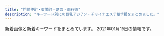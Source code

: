 ```yaml
---
title: "門前仲町・東陽町・葛西・南行徳"
description: "キーワード別にの巨乳アジアン・チャイナエステ嬢情報をまとめました。"
---
```


新着画像と新着キーワードをまとめています。
2021年01月19日の情報です。

<DmmAffiliateIns />
<KeywordTable
  shops={
    [
    {
        "url": "http://www.yeraisha.esjp.info/",
        "keywords": {
            "C": 4,
            "D": 12,
            "86": 10,
            "88": 2,
            "87": 6
        },
        "img_links": [
            "http://www.yeraisha.esjp.info/files/011.jpg",
            "http://www.yeraisha.esjp.info/photo_news/upimg/708855fa23e7b29bc6_1.jpg",
            "http://www.yeraisha.esjp.info/files/002-03.jpg",
            "http://www.yeraisha.esjp.info/files/001.jpg",
            "http://www.yeraisha.esjp.info/files/014.jpg",
            "http://www.yeraisha.esjp.info/photo_news/upimg/569645ff576e68a2f9_1.jpg",
            "http://www.yeraisha.esjp.info/files/015.jpg",
            "http://www.yeraisha.esjp.info/images/call.png",
            "http://www.yeraisha.esjp.info/photo_news/upimg/541995f8e7a123b0df_1.jpg",
            "http://www.yeraisha.esjp.info/files/014-03.jpg",
            "http://www.yeraisha.esjp.info/files/003.jpg",
            "http://www.yeraisha.esjp.info/files/002.jpg",
            "http://www.yeraisha.esjp.info/files/001-03.jpg",
            "http://www.yeraisha.esjp.info/files/003-03.jpg",
            "http://www.yeraisha.esjp.info/files/014-02.jpg",
            "http://www.yeraisha.esjp.info/files/007-03.jpg",
            "http://www.yeraisha.esjp.info/files/010-02.jpg",
            "http://www.yeraisha.esjp.info/files/016.jpg",
            "http://www.yeraisha.esjp.info/files/010-03.jpg",
            "http://www.yeraisha.esjp.info/images/foot01.jpg",
            "http://www.yeraisha.esjp.info/files/016-03.jpg",
            "http://www.yeraisha.esjp.info/photo_news/upimg/657035f9ba51dd5f6b_0.jpg",
            "http://www.yeraisha.esjp.info/photo_news/upimg/541995f8e7a123b0df_0.jpg",
            "http://www.yeraisha.esjp.info/files/016-02.jpg",
            "http://www.yeraisha.esjp.info/photo_news/upimg/470435fe983ea66714_0.jpg",
            "http://www.yeraisha.esjp.info/files/011-02.jpg",
            "http://www.yeraisha.esjp.info/images/m-head01.jpg",
            "http://www.yeraisha.esjp.info/images/m-top004.jpg",
            "http://www.yeraisha.esjp.info/files/007.jpg",
            "http://www.yeraisha.esjp.info/files/001-02.jpg",
            "http://www.yeraisha.esjp.info/files/011-03.jpg",
            "http://www.yeraisha.esjp.info/images/m-top003.jpg",
            "http://www.yeraisha.esjp.info/files/007-02.jpg",
            "http://www.yeraisha.esjp.info/files/015-03.jpg",
            "http://www.yeraisha.esjp.info/files/015-02.jpg",
            "http://www.yeraisha.esjp.info/files/002-02.jpg",
            "http://www.yeraisha.esjp.info/files/010.jpg",
            "http://www.yeraisha.esjp.info/files/003-02.jpg",
            "http://www.yeraisha.esjp.info/photo_news/upimg/287805fc9ed3c6dfd5_0.jpg"
        ],
        "name": "\u591c\u6765\u9999",
        "station": "\u9580\u524d\u4ef2\u753a\u99c51\u756a\u51fa\u53e3"
    },
    {
        "img_links": [
            "http://www.mens-royal.com/images/s_news.png",
            "http://www.mens-royal.com/images/top01.jpg",
            "http://www.mens-royal.com/images/girl-z2.jpg",
            "http://www.mens-royal.com/files/072-02.jpg",
            "http://www.mens-royal.com/images/nbj3.jpg",
            "http://www.mens-royal.com/images/s_pick.png",
            "http://www.mens-royal.com/files/067-02.jpg",
            "http://www.mens-royal.com/files/057.jpg",
            "http://www.mens-royal.com/files/042.jpg",
            "http://www.mens-royal.com/images/mobile.jpg",
            "http://www.mens-royal.com/images/girl-z1.jpg",
            "http://www.mens-royal.com/images/s_mobile.png",
            "http://www.mens-royal.com/images/s_staff.png",
            "http://www.mens-royal.com/files/067.jpg",
            "http://www.mens-royal.com/images/link/koko_200x40.png",
            "http://www.mens-royal.com/files/063-02.jpg",
            "http://www.mens-royal.com/files/071-02.jpg",
            "http://www.mens-royal.com/files/042-02.jpg",
            "http://www.mens-royal.com/images/room2.jpg",
            "http://www.mens-royal.com/images/top02.jpg",
            "http://www.mens-royal.com/files/057-02.jpg",
            "http://www.mens-royal.com/images/room3.jpg",
            "http://www.mens-royal.com/files/072.jpg",
            "http://www.mens-royal.com/images/s_link.png",
            "http://www.mens-royal.com/files/063.jpg",
            "http://www.mens-royal.com/images/room1.jpg",
            "http://www.mens-royal.com/images/room4.jpg",
            "http://www.mens-royal.com/files/071.jpg"
        ],
        "url": "http://www.mens-royal.com/",
        "name": "Royal\uff5e\u30ed\u30a4\u30e4\u30eb\uff5e",
        "station": "\u845b\u897f\u99c5\u897f\u53e3",
        "keywords": {
            "84": 2,
            "87": 2,
            "88": 8,
            "D": 2,
            "C": 16,
            "F": 4,
            "E": 4
        }
    },
    {
        "station": "\u897f\u845b\u897f\u99c5\u5357\u53e3",
        "name": "\u30c0\u30a4\u30e4\u30e2\u30f3\u30c9",
        "keywords": {
            "\u4e73": 5
        },
        "url": "http://ikeibana.xyz/",
        "img_links": [
            "http://ikeibana.xyz/webstyle/sign(1).png",
            "http://ikeibana.xyz/uploads/210109/1-210109145G3T4.jpg",
            "http://ikeibana.xyz/uploads/201204/1-201204142025921.jpg",
            "http://ikeibana.xyz/uploads/201204/1-2012041425211O.jpg",
            "http://ikeibana.xyz/uploads/201204/1-201204142054295.jpg",
            "http://ikeibana.xyz/uploads/201204/1-201204142122621.jpg",
            "http://ikeibana.xyz/webstyle/mobile_02.png",
            "http://ikeibana.xyz/webstyle/line5.png",
            "http://ikeibana.xyz/uploads/201214/1-201214104233643.jpg",
            "http://ikeibana.xyz/uploads/201111/1-20111112534M48.jpg",
            "http://ikeibana.xyz/webstyle/line4.png",
            "http://ikeibana.xyz/uploads/201223/1-2012231FU94A.jpg",
            "http://ikeibana.xyz/uploads/201204/1-2012041426392D.jpg",
            "http://ikeibana.xyz/lfc/intro_top_tel.png",
            "http://ikeibana.xyz/webstyle/call.jpg",
            "http://ikeibana.xyz/uploads/210109/1-210109162449601.jpg",
            "http://ikeibana.xyz/uploads/201214/1-20121410515V16.jpg",
            "http://ikeibana.xyz/webstyle/call(1).jpg",
            "http://ikeibana.xyz/uploads/201223/1-2012231H009115.jpg",
            "http://ikeibana.xyz/uploads/201223/1-2012231F451L0.jpg",
            "http://ikeibana.xyz/uploads/201204/1-201204142541422.jpg",
            "http://ikeibana.xyz/webstyle/sign.png",
            "http://ikeibana.xyz/webstyle/line3.png",
            "http://ikeibana.xyz/webstyle/line1.png",
            "http://ikeibana.xyz/uploads/201214/1-201214110J5I5.jpg",
            "http://ikeibana.xyz/uploads/201211/1-2012111G411219.jpg",
            "http://ikeibana.xyz/webstyle/mobile_01.png",
            "http://ikeibana.xyz/uploads/201204/1-2012041426104c.jpg",
            "http://ikeibana.xyz/webstyle/line6.png",
            "http://ikeibana.xyz/webstyle/notice.png",
            "http://ikeibana.xyz/lfc/intro_top_time.png",
            "http://ikeibana.xyz/uploads/201214/1-201214105930C7.jpg",
            "http://ikeibana.xyz/uploads/201214/1-201214102H15R.jpg",
            "http://ikeibana.xyz/webstyle/sign(2).png",
            "http://ikeibana.xyz/webstyle/line2.png"
        ]
    },
    {
        "keywords": {
            "C": 6,
            "D": 34,
            "F": 2,
            "\u80f8": 1,
            "E": 13,
            "G": 2
        },
        "station": "\u897f\u845b\u897f\u99c5\u5317\u53e3",
        "url": "http://k-este.info/",
        "img_links": [
            "http://k-este.info/wp/wp-content/uploads/2020/02/eraaaaaaaa.jpg",
            "http://k-este.info/wp/wp-content/uploads/2018/12/hiassikjasaksaj.jpg",
            "http://k-este.info/wp/wp-content/themes/Butterfly2_ver_1_3/images/room/13.png",
            "http://k-este.info/wp/wp-content/uploads/2019/06/hahsioajosa.jpg",
            "http://k-este.info/wp/wp-content/uploads/2019/10/xsterdyfugihoj.jpg",
            "http://k-este.info/wp/wp-content/uploads/2019/09/rydtfugih.jpg",
            "http://k-este.info/wp/wp-content/uploads/2019/03/sauishujajksakjas.jpg",
            "http://k-este.info/wp/wp-content/uploads/2018/03/hisahoiao1.jpg",
            "http://k-este.info/wp/wp-content/uploads/2019/07/gshuiaoisa.jpg",
            "http://k-este.info/wp/wp-content/uploads/2020/10/sayutaa.jpg",
            "http://k-este.info/wp/wp-content/themes/Butterfly2_ver_1_3/event/top-img01.png",
            "http://k-este.info/wp/wp-content/uploads/2019/04/ksahuahiaa.jpg",
            "http://k-este.info/wp/wp-content/uploads/2019/10/esrdtfyuygihojp.jpg",
            "http://k-este.info/wp/wp-content/uploads/2019/10/aestrdyfugihoj.jpg",
            "http://k-este.info/wp/wp-content/themes/Butterfly2_ver_1_3/event/top-img02.png",
            "http://k-este.info/wp/wp-content/themes/Butterfly2_ver_1_3/images/room/12.png",
            "http://k-este.info/wp/wp-content/uploads/2019/08/caersrdtfyugio.jpg",
            "http://k-este.info/wp/wp-content/themes/Butterfly2_ver_1_3/images/room/4.jpg",
            "http://k-este.info/wp/wp-content/uploads/2019/07/sertdyfugiho.jpg",
            "http://k-este.info/wp/wp-content/uploads/2019/07/tdsafgyuaihoja.jpg",
            "http://k-este.info/wp/wp-content/uploads/2020/01/fyugishoa.jpg",
            "http://k-este.info/wp/wp-content/uploads/2019/07/serdtfyugi.jpg",
            "http://k-este.info/wp/wp-content/uploads/2018/12/hsioajalska.jpg",
            "http://k-este.info/wp/wp-content/uploads/2020/12/1212shhh.jpg",
            "http://k-este.info/wp/wp-content/uploads/2019/02/husaioajsoiaskal.jpg",
            "http://k-este.info/wp/wp-content/themes/Butterfly2_ver_1_3/images/tel.png",
            "http://k-este.info/wp/wp-content/uploads/2019/01/aijsalmkalalsas.jpg",
            "http://k-este.info/wp/wp-content/uploads/2019/09/esrtdytfugisa.jpg",
            "http://k-este.info/wp/wp-content/themes/Butterfly2_ver_1_3/images/room/14.png",
            "http://k-este.info/wp/wp-content/themes/Butterfly2_ver_1_3/images/room/11.png",
            "http://k-este.info/wp/wp-content/uploads/2019/02/giuhojklmkl.jpg",
            "http://k-este.info/wp/wp-content/themes/Butterfly2_ver_1_3/images/room/15.png",
            "http://k-este.info/wp/wp-content/uploads/2020/02/restdfygu.jpg",
            "http://k-este.info/wp/wp-content/uploads/2019/12/esrtdyfugiho.jpg",
            "http://k-este.info/wp/wp-content/uploads/2020/01/rtxyuiosa.jpg",
            "http://k-este.info/wp/wp-content/uploads/2019/05/sagiuhsaa.jpg",
            "http://k-este.info/wp/wp-content/uploads/2019/06/gysahisuaoa.jpg",
            "http://k-este.info/wp/wp-content/uploads/2019/12/erstdyfui.jpg",
            "http://k-este.info/wp/wp-content/uploads/2019/05/shashaoiijaosa.jpg",
            "http://k-este.info/wp/wp-content/themes/Butterfly2_ver_1_3/images/room/1.jpg",
            "http://k-este.info/wp/wp-content/uploads/2019/10/1fcgvhbkjnl.jpg",
            "http://k-este.info/wp/wp-content/themes/Butterfly2_ver_1_3/images/call.png",
            "http://k-este.info/wp/wp-content/themes/Butterfly2_ver_1_3/images/room/16.png",
            "http://k-este.info/wp/wp-content/uploads/2019/05/hioasjsaoaio.jpg",
            "http://k-este.info/wp/wp-content/uploads/2020/12/1897s.jpg",
            "http://k-este.info/wp/wp-content/uploads/2019/03/shaoisjialkasa.jpg",
            "http://k-este.info/wp/wp-content/uploads/2019/01/asiojalkakallk.jpg",
            "http://k-este.info/wp/wp-content/themes/Butterfly2_ver_1_3/images/room/3.jpg",
            "http://k-este.info/wp/wp-content/uploads/2019/02/uisjamlklaa.jpg",
            "http://k-este.info/wp/wp-content/uploads/2019/09/awrestdyfu.jpg",
            "http://k-este.info/wp/wp-content/uploads/2019/08/awestrdyfug.jpg",
            "http://k-este.info/wp/wp-content/themes/Butterfly2_ver_1_3/images/room/2.jpg",
            "http://k-este.info/wp/wp-content/uploads/2019/04/shuaisauaoa.jpg"
        ],
        "name": "\u30b9\u30a4\u30fc\u30c8\u30cf\u30fc\u30c8"
    },
    {
        "url": "http://massage-sweethoney.info/",
        "keywords": {
            "86": 6,
            "87": 6,
            "88": 3
        },
        "station": "\u9580\u524d\u4ef2\u753a\u99c56\u756a\u51fa\u53e3",
        "img_links": [
            "http://massage-sweethoney.info/i/img/r2.jpg",
            "http://massage-sweethoney.info/i/img/st9.jpg",
            "http://massage-sweethoney.info/img/st29.jpg",
            "http://massage-sweethoney.info/img/st25.jpg",
            "http://massage-sweethoney.info/img/st16.jpg",
            "http://massage-sweethoney.info/img/st21.jpg",
            "http://massage-sweethoney.info/img/st30.jpg",
            "http://massage-sweethoney.info/i/img/st26.jpg",
            "http://massage-sweethoney.info/img/nos.jpg",
            "http://massage-sweethoney.info/img/st26.jpg",
            "http://massage-sweethoney.info/img/st24.jpg",
            "http://massage-sweethoney.info/img/head.jpg",
            "http://massage-sweethoney.info/i/img/st20.jpg",
            "http://massage-sweethoney.info/img/mo.png",
            "http://massage-sweethoney.info/img/st026.jpg",
            "http://massage-sweethoney.info/img/st22.jpg",
            "http://massage-sweethoney.info/i/img/paypay.jpg",
            "http://massage-sweethoney.info/img/st28.jpg",
            "http://massage-sweethoney.info/i/img/cre.jpg",
            "http://massage-sweethoney.info/i/img/st16.jpg",
            "http://massage-sweethoney.info/img/st23.jpg",
            "http://massage-sweethoney.info/i/img/r4.jpg",
            "http://massage-sweethoney.info/i/img/st27.jpg",
            "http://massage-sweethoney.info/i/img/st29.jpg",
            "http://massage-sweethoney.info/i/img/r3.jpg",
            "http://massage-sweethoney.info/i/img/st8.jpg",
            "http://massage-sweethoney.info/i/img/st30.jpg",
            "http://massage-sweethoney.info/i/img/st28.jpg",
            "http://massage-sweethoney.info/img/st20.jpg",
            "http://massage-sweethoney.info/img/st024.jpg",
            "http://massage-sweethoney.info/img/st10.jpg",
            "http://massage-sweethoney.info/i/img/r1.jpg",
            "http://massage-sweethoney.info/img/st27.jpg",
            "http://massage-sweethoney.info/img/bb.png",
            "http://massage-sweethoney.info/img/credit.jpg",
            "http://massage-sweethoney.info/img/st9.jpg",
            "http://massage-sweethoney.info/img/st8.jpg"
        ],
        "name": "sweet honey"
    },
    {
        "name": "\u98a8\u7e01",
        "url": "http://fuen.iest.info/",
        "img_links": [
            "http://fuen.iest.info/images/themes/blue/s_ranking.png",
            "http://fuen.iest.info/images/themes/blue/no1.png",
            "http://fuen.iest.info/images/themes/blue/s_staff.png",
            "http://fuen.iest.info/photos/sites/2/2018/12/2018121714525583.jpg",
            "http://fuen.iest.info/photos/sites/2/2020/07/2020072110515835.jpg",
            "http://fuen.iest.info/images/room2.jpg",
            "http://fuen.iest.info/photos/sites/2/2020/07/2020072110520164.jpg",
            "http://fuen.iest.info/images/themes/blue/s_newface.png",
            "http://fuen.iest.info/photos/sites/2/2020/07/2020072110515940.jpg",
            "http://fuen.iest.info/photos/sites/2/2020/07/2020072110520047.jpg",
            "http://fuen.iest.info/images/themes/blue/s_zysx.png",
            "http://fuen.iest.info/images/themes/blue/s_pickup.png",
            "http://fuen.iest.info/images/room4.jpg",
            "http://fuen.iest.info/images/themes/blue/line.png",
            "http://fuen.iest.info/images/themes/blue/mobile.jpg",
            "http://fuen.iest.info/photos/sites/2/2020/07/2020072110520042.jpg",
            "http://fuen.iest.info/images/themes/blue/r3.jpg",
            "http://fuen.iest.info/images/themes/blue/s_news.png",
            "http://fuen.iest.info/images/themes/blue/s_link.png",
            "http://fuen.iest.info/images/room1.jpg",
            "http://fuen.iest.info/images/room3.jpg",
            "http://fuen.iest.info/images/themes/blue/no2.png"
        ],
        "station": "\u845b\u897f\u99c5\u897f\u53e3",
        "keywords": {
            "E": 12,
            "C": 27,
            "88": 6,
            "87": 6,
            "85": 12,
            "86": 6,
            "D": 18
        }
    },
    {
        "name": "\u30eb\u30fc\u30b8\u30e5",
        "keywords": {
            "D": 14,
            "C": 2,
            "89": 4
        },
        "url": "https://esrouge.com/",
        "img_links": [
            "https://esrouge.com/staffPhoto/s20201127152713.jpg",
            "https://esrouge.com/staffPhoto/s20201127152801.jpg",
            "https://esrouge.com/staffPhoto/b20201127152730.jpg",
            "https://esrouge.com/staffPhoto/s20201127152747.jpg",
            "https://esrouge.com/staffPhoto/s20201127152730.jpg",
            "https://esrouge.com/staffPhoto/b20201127152801.jpg",
            "https://esrouge.com/staffPhoto/b20201127152815.jpg",
            "https://esrouge.com/staffPhoto/b20201127152747.jpg",
            "https://esrouge.com/images/siteName.jpg",
            "https://esrouge.com/uploadfiles/Image/F2816148-6C47-43CC-BE5D-9A699FA0D15C.jpeg",
            "https://esrouge.com/staffPhoto/b20201127152713.jpg",
            "https://esrouge.com/staffPhoto/s20201127152815.jpg",
            "https://esrouge.com/uploadfiles/Image/campaignEsrougeCom.jpg"
        ],
        "station": "\u897f\u845b\u897f\u99c5\u5317\u53e3"
    },
    {
        "url": "http://www.rakulax.jp/",
        "name": "\u697d\u697d",
        "station": "\u9580\u524d\u4ef2\u753a\u99c53\u756a\u51fa\u53e3",
        "keywords": {
            "C": 7
        },
        "img_links": [
            "http://www.rakulax.jp/images/r4.jpg",
            "http://www.rakulax.jp/images/r5.jpg",
            "http://www.rakulax.jp/images/newface_tit.jpg",
            "http://www.rakulax.jp/images/r2.jpg",
            "http://www.rakulax.jp/images/r3.jpg",
            "http://www.rakulax.jp/images/r6.jpg",
            "http://www.rakulax.jp/images/g001.jpg",
            "http://www.rakulax.jp/images/therapist_tit.jpg",
            "http://www.rakulax.jp/images/g4.jpg",
            "http://www.rakulax.jp/images/g0.jpg",
            "http://www.rakulax.jp/images/r1.jpg",
            "http://www.rakulax.jp/images/g2.jpg",
            "http://www.rakulax.jp/images/mobile.jpg",
            "http://www.rakulax.jp/images/g1.jpg",
            "http://www.rakulax.jp/images/top.jpg"
        ]
    },
    {
        "station": "\u884c\u5fb3\u99c5\u5357\u53e3",
        "img_links": [
            "http://honey-honey.oks.bz/photos/sites/12/2020/01/2020012916562962.jpg",
            "http://honey-honey.oks.bz/photos/sites/12/2020/01/2020010912552782.jpg",
            "http://honey-honey.oks.bz/photos/sites/12/2018/08/2018082509443047.jpg",
            "http://honey-honey.oks.bz/photos/sites/12/2020/06/202006221317315.jpg",
            "http://honey-honey.oks.bz/images/top.png",
            "http://honey-honey.oks.bz/photos/sites/12/2020/07/2020072713102372.jpg",
            "http://honey-honey.oks.bz/photos/sites/12/2020/12/202012161830054.jpg",
            "http://honey-honey.oks.bz/photos/sites/12/2019/03/2019031519301066.jpg",
            "http://honey-honey.oks.bz/photos/sites/12/2020/02/2020022712250768.jpg",
            "http://honey-honey.oks.bz/images/mobile.jpg",
            "http://honey-honey.oks.bz/photos/sites/12/2018/05/2018052507565947.jpg",
            "http://honey-honey.oks.bz/photos/sites/12/2018/06/2018062609292113.jpg",
            "http://honey-honey.oks.bz/photos/sites/12/2019/09/2019092614582660.jpg",
            "http://honey-honey.oks.bz/images/s_link.png",
            "http://honey-honey.oks.bz/photos/sites/12/2018/12/2018121114310827.jpg",
            "http://honey-honey.oks.bz/photos/sites/12/2019/09/2019090915443421.jpg",
            "http://honey-honey.oks.bz/photos/sites/12/2019/07/2019073011000090.jpg",
            "http://honey-honey.oks.bz/photos/sites/12/2020/12/2020120213320379.jpg",
            "http://honey-honey.oks.bz/photos/sites/12/2018/05/201805250756593.jpg",
            "http://gekkou2.a1.ies.bz/upload/sites/12/2021/01/2021010819070927.jpg",
            "http://honey-honey.oks.bz/images/s_mobile.jpg",
            "http://honey-honey.oks.bz/photos/sites/12/2020/10/2020102718213243.jpg",
            "http://honey-honey.oks.bz/images/s_face.jpg",
            "http://honey-honey.oks.bz/photos/sites/12/2018/11/2018112411391860.jpg",
            "http://honey-honey.oks.bz/images/room1.jpg",
            "http://honey-honey.oks.bz/photos/sites/12/2020/12/2020122317270920.jpg",
            "http://honey-honey.oks.bz/photos/sites/12/2018/09/2018091109422420.jpg",
            "http://honey-honey.oks.bz/photos/sites/12/2020/12/2020122317262280.jpg",
            "http://honey-honey.oks.bz/photos/sites/12/2018/10/2018100114043182.jpg",
            "http://honey-honey.oks.bz/photos/sites/12/2019/01/2019010713202685.jpg",
            "http://honey-honey.oks.bz/images/s_news.jpg",
            "http://honey-honey.oks.bz/photos/sites/12/2018/08/2018083009422342.jpg",
            "http://honey-honey.oks.bz/images/room2.jpg",
            "http://honey-honey.oks.bz/photos/sites/12/2018/05/2018052507565915.jpg",
            "http://honey-honey.oks.bz/photos/sites/12/2021/01/2021010819070927.jpg",
            "http://honey-honey.oks.bz/images/s_staff.png",
            "http://gekkou2.a1.ies.bz/upload/sites/12/2020/12/2020122317262280.jpg",
            "http://honey-honey.oks.bz/photos/sites/12/2020/01/2020010611404957.jpg",
            "http://honey-honey.oks.bz/photos/sites/12/2020/02/2020021813422714.jpg"
        ],
        "url": "http://honey-honey.oks.bz/",
        "keywords": {
            "86": 8,
            "85": 4,
            "90": 1,
            "F": 1,
            "87": 5,
            "83": 4,
            "E": 3,
            "89": 1,
            "82": 3,
            "84": 1,
            "D": 13,
            "C": 8
        },
        "name": "Honey Honey \u30fb\u30cf\u30cb\u30fc\u30cf\u30cb\u30fc"
    },
    {
        "station": "\u884c\u5fb3\u99c5",
        "url": "http://www.pussycat.esjoho.com/",
        "name": "Pussy Cat",
        "img_links": [
            "http://www.pussycat.esjoho.com/files/038.jpg",
            "http://www.pussycat.esjoho.com/photo_news/upimg/955745e5735b0ad897_0.jpg",
            "http://www.pussycat.esjoho.com/files/047-02.jpg",
            "http://www.pussycat.esjoho.com/photo_news/upimg/793885bb1ce8539488_0.jpg",
            "http://www.pussycat.esjoho.com/photo_news/upimg/943465c38225f78a78_0.jpg",
            "http://www.pussycat.esjoho.com/files/016.jpg",
            "http://www.pussycat.esjoho.com/images/tel2.png",
            "http://www.pussycat.esjoho.com/files/014.jpg",
            "http://www.pussycat.esjoho.com/photo_news/upimg/510715f1e53af03bef_0.jpg",
            "http://www.pussycat.esjoho.com/files/022-02.jpg",
            "http://www.pussycat.esjoho.com/photo_news/upimg/920375fd9d44baad7f_0.jpg",
            "http://www.pussycat.esjoho.com/photo_news/upimg/796335c3324299839a_0.jpg",
            "http://www.pussycat.esjoho.com/photo_news/upimg/194565b4308eccaf74_0.jpg",
            "http://www.pussycat.esjoho.com/files/018-02.jpg",
            "http://www.pussycat.esjoho.com/images/esthe1.jpg",
            "http://www.pussycat.esjoho.com/files/041.jpg",
            "http://www.pussycat.esjoho.com/files/039-03.jpg",
            "http://www.pussycat.esjoho.com/files/038-03.jpg",
            "http://www.pussycat.esjoho.com/photo_news/upimg/787045c8b54142c99d_0.jpg",
            "http://www.pussycat.esjoho.com/photo_news/upimg/440565e16a8a498ba0_0.jpg",
            "http://www.pussycat.esjoho.com/photo_news/upimg/877905d08471b23032_0.jpg",
            "http://www.pussycat.esjoho.com/files/011-02.jpg",
            "http://www.pussycat.esjoho.com/photo_news/upimg/764145ff82dd89bbf9_0.jpg",
            "http://www.pussycat.esjoho.com/photo_news/upimg/267825fe2ffc12c39d_1.jpg",
            "http://www.pussycat.esjoho.com/files/016-03.jpg",
            "http://www.pussycat.esjoho.com/files/010.jpg",
            "http://www.pussycat.esjoho.com/files/012-03.jpg",
            "http://www.pussycat.esjoho.com/images/m2.jpg",
            "http://www.pussycat.esjoho.com/files/039.jpg",
            "http://www.pussycat.esjoho.com/images/m3.jpg",
            "http://www.pussycat.esjoho.com/files/013.jpg",
            "http://www.pussycat.esjoho.com/files/011.jpg",
            "http://www.pussycat.esjoho.com/photo_news/upimg/924275fc7211843872_0.jpg",
            "http://www.pussycat.esjoho.com/files/041-03.jpg",
            "http://www.pussycat.esjoho.com/images/rsubt3.png",
            "http://www.pussycat.esjoho.com/files/038-02.jpg",
            "http://www.pussycat.esjoho.com/images/m1.jpg",
            "http://www.pussycat.esjoho.com/images/m6.jpg",
            "http://www.pussycat.esjoho.com/photo_news/upimg/739045f97e90e854d5_0.jpg",
            "http://www.pussycat.esjoho.com/photo_news/upimg/228465ef03565baeb2_0.jpg",
            "http://www.pussycat.esjoho.com/images/b-tel.png",
            "http://www.pussycat.esjoho.com/files/014-02.jpg",
            "http://www.pussycat.esjoho.com/files/015.jpg",
            "http://www.pussycat.esjoho.com/files/047-03.jpg",
            "http://www.pussycat.esjoho.com/images/rsubt6.png",
            "http://www.pussycat.esjoho.com/images/rsubt1.png",
            "http://www.pussycat.esjoho.com/files/021-02.jpg",
            "http://www.pussycat.esjoho.com/photo_news/upimg/442605d3f99cdb9471_0.jpg",
            "http://www.pussycat.esjoho.com/files/042.jpg",
            "http://www.pussycat.esjoho.com/photo_news/upimg/810955b1a46afe8052_0.jpg",
            "http://www.pussycat.esjoho.com/photo_news/upimg/904465b6c0c62502fb_0.jpg",
            "http://www.pussycat.esjoho.com/photo_news/upimg/890295b1f7ebb0b15a_1.jpg",
            "http://www.pussycat.esjoho.com/files/022.jpg",
            "http://www.pussycat.esjoho.com/files/013-03.jpg",
            "http://www.pussycat.esjoho.com/images/rsubt5.png",
            "http://www.pussycat.esjoho.com/photo_news/upimg/831555c0f56a6077d2_1.jpg",
            "http://www.pussycat.esjoho.com/photo_news/upimg/646585db681550282a_0.jpg",
            "http://www.pussycat.esjoho.com/files/047.jpg",
            "http://www.pussycat.esjoho.com/files/012-02.jpg",
            "http://www.pussycat.esjoho.com/images/rsubt7.png",
            "http://www.pussycat.esjoho.com/files/011-03.jpg",
            "http://www.pussycat.esjoho.com/photo_news/upimg/819355b87bfb3e4692_0.jpg",
            "http://www.pussycat.esjoho.com/photo_news/upimg/831555c0f56a6077d2_0.jpg",
            "http://www.pussycat.esjoho.com/files/015-03.jpg",
            "http://www.pussycat.esjoho.com/files/014-03.jpg",
            "http://www.pussycat.esjoho.com/files/024-03.jpg",
            "http://www.pussycat.esjoho.com/files/028-02.jpg",
            "http://www.pussycat.esjoho.com/photo_news/upimg/267825fe2ffc12c39d_0.jpg",
            "http://www.pussycat.esjoho.com/files/024.jpg",
            "http://www.pussycat.esjoho.com/files/041-02.jpg",
            "http://www.pussycat.esjoho.com/photo_news/upimg/698175c8b541154864_0.jpg",
            "http://www.pussycat.esjoho.com/files/018-03.jpg",
            "http://www.pussycat.esjoho.com/files/042-03.jpg",
            "http://www.pussycat.esjoho.com/photo_news/upimg/527315e31414915ded_0.jpg",
            "http://www.pussycat.esjoho.com/images/b-online.png",
            "http://www.pussycat.esjoho.com/photo_news/upimg/738215f5076539165d_0.jpg",
            "http://www.pussycat.esjoho.com/files/021-03.jpg",
            "http://www.pussycat.esjoho.com/photo_news/upimg/759985c3c5c332d36e_0.jpg",
            "http://www.pussycat.esjoho.com/files/045-02.jpg",
            "http://www.pussycat.esjoho.com/files/015-02.jpg",
            "http://www.pussycat.esjoho.com/files/013-02.jpg",
            "http://www.pussycat.esjoho.com/photo_news/upimg/287875b8345a0f195d_0.jpg",
            "http://www.pussycat.esjoho.com/photo_news/upimg/556035b3207e240b54_0.jpg",
            "http://www.pussycat.esjoho.com/files/012.jpg",
            "http://www.pussycat.esjoho.com/photo_news/upimg/527315e31414915ded_1.jpg",
            "http://www.pussycat.esjoho.com/files/024-02.jpg",
            "http://www.pussycat.esjoho.com/images/esthe2.jpg",
            "http://www.pussycat.esjoho.com/photo_news/upimg/312165e12adadc0638_0.jpg",
            "http://www.pussycat.esjoho.com/files/010-02.jpg",
            "http://www.pussycat.esjoho.com/photo_news/upimg/828135e4b6e272dcc3_0.jpg",
            "http://www.pussycat.esjoho.com/files/021.jpg",
            "http://www.pussycat.esjoho.com/files/045.jpg",
            "http://www.pussycat.esjoho.com/images/m4.jpg",
            "http://www.pussycat.esjoho.com/files/042-02.jpg",
            "http://www.pussycat.esjoho.com/images/rsubt4.png",
            "http://www.pussycat.esjoho.com/files/028-03.jpg",
            "http://www.pussycat.esjoho.com/files/045-03.jpg",
            "http://www.pussycat.esjoho.com/photo_news/upimg/955745e5735b0ad897_1.jpg",
            "http://www.pussycat.esjoho.com/images/slider-img002.jpg",
            "http://www.pussycat.esjoho.com/files/028.jpg",
            "http://www.pussycat.esjoho.com/files/018.jpg",
            "http://www.pussycat.esjoho.com/images/esthe3.jpg",
            "http://www.pussycat.esjoho.com/images/rsubt2.png",
            "http://www.pussycat.esjoho.com/photo_news/upimg/539325db2737770376_0.jpg",
            "http://www.pussycat.esjoho.com/files/039-02.jpg",
            "http://www.pussycat.esjoho.com/files/010-03.jpg",
            "http://www.pussycat.esjoho.com/files/016-02.jpg",
            "http://www.pussycat.esjoho.com/images/slider-img001.jpg",
            "http://www.pussycat.esjoho.com/photo_news/upimg/698295d75fbe2cd885_0.jpg",
            "http://www.pussycat.esjoho.com/files/022-03.jpg",
            "http://www.pussycat.esjoho.com/photo_news/upimg/336315ba0d3aaaff3b_0.jpg"
        ],
        "keywords": {
            "84": 5,
            "85": 28,
            "86": 32,
            "D": 49,
            "C": 38,
            "82": 6,
            "88": 11,
            "87": 16,
            "E": 5
        }
    },
    {
        "name": "\u3044\u3061\u3054",
        "station": "\u9580\u524d\u4ef2\u753a\u99c56\u756a\u51fa\u53e3",
        "keywords": {
            "87": 30,
            "D": 30,
            "C": 6,
            "86": 6
        },
        "img_links": [
            "http://www.lover.iesjp.com/files/006.jpg",
            "http://www.lover.iesjp.com/files/002-03.jpg",
            "http://www.lover.iesjp.com/files/003-03.jpg",
            "http://www.lover.iesjp.com/files/005-03.jpg",
            "http://www.lover.iesjp.com/images/tit_new.png",
            "http://www.lover.iesjp.com/files/002.jpg",
            "http://www.lover.iesjp.com/images/top.jpg",
            "http://www.lover.iesjp.com/files/001-03.jpg",
            "http://www.lover.iesjp.com/files/006-02.jpg",
            "http://www.lover.iesjp.com/files/004-03.jpg",
            "http://www.lover.iesjp.com/files/005-02.jpg",
            "http://www.lover.iesjp.com/files/003-02.jpg",
            "http://www.lover.iesjp.com/files/003.jpg",
            "http://www.lover.iesjp.com/images/maining.jpg",
            "http://www.lover.iesjp.com/images/tit_therapist.png",
            "http://www.lover.iesjp.com/images/sp_top.jpg",
            "http://www.lover.iesjp.com/files/002-02.jpg",
            "http://www.lover.iesjp.com/images/img_tel.png",
            "http://www.lover.iesjp.com/files/004-02.jpg",
            "http://www.lover.iesjp.com/files/001.jpg",
            "http://www.lover.iesjp.com/images/sp_tit_therapist.png",
            "http://www.lover.iesjp.com/files/005.jpg",
            "http://www.lover.iesjp.com/files/006-03.jpg",
            "http://www.lover.iesjp.com/images/sp_tit_new.png",
            "http://www.lover.iesjp.com/files/004.jpg",
            "http://www.lover.iesjp.com/files/001-02.jpg"
        ],
        "url": "http://www.lover.iesjp.com/"
    },
    {
        "url": "http://gakuen.xyz.mn/",
        "name": "\u884c\u5fb3\u5b66\u5712",
        "station": "\u884c\u5fb3\u99c5\u5357\u53e3",
        "img_links": [
            "http://gakuen.xyz.mn/photos/sites/71/2020/07/2020072818553775.jpg",
            "http://gakuen.xyz.mn/photos/sites/71/2020/01/2020011015294716.jpg",
            "http://gakuen.xyz.mn/images/mobile.jpg",
            "http://gakuen.xyz.mn/images/g13.jpg",
            "http://gakuen.xyz.mn/photos/sites/71/2020/02/202002221023280.jpg",
            "http://gakuen.xyz.mn/photos/sites/71/2020/02/2020021414323643.jpg",
            "http://gakuen.xyz.mn/photos/sites/71/2020/02/2020022210241571.jpg",
            "http://gakuen.xyz.mn/photos/sites/71/2020/01/2020010819500099-e1578480607107.jpeg",
            "http://gakuen.xyz.mn/photos/sites/71/2019/09/2019092719211853.jpg",
            "http://gakuen.xyz.mn/photos/sites/71/2020/01/2020010713430218.jpg",
            "http://gakuen.xyz.mn/photos/sites/71/2020/06/2020062110420119.jpg",
            "http://gakuen.xyz.mn/images/news1.jpg",
            "http://gakuen.xyz.mn/images/g16.jpg",
            "http://gakuen.xyz.mn/images/info2.jpg",
            "http://gakuen.xyz.mn/images/g2.jpg",
            "http://gakuen.xyz.mn/images/top.jpg",
            "http://gakuen.xyz.mn/images/g17.jpg",
            "http://gakuen.xyz.mn/photos/sites/71/2020/11/2020111416130515.jpg",
            "http://gakuen.xyz.mn/photos/sites/71/2019/10/2019102816572380.jpg",
            "http://gakuen.xyz.mn/images/info.jpg",
            "http://gakuen.xyz.mn/photos/sites/71/2020/02/2020020317060366.jpg",
            "http://gakuen.xyz.mn/photos/sites/71/2020/06/2020061015582330.jpg",
            "http://gakuen.xyz.mn/images/g10.jpg",
            "http://gakuen.xyz.mn/images/2.jpg",
            "http://gakuen.xyz.mn/images/g8.jpg",
            "http://gakuen.xyz.mn/images/s_staff.jpg",
            "http://gakuen.xyz.mn/photos/sites/71/2019/09/2019092719211544.jpg",
            "http://gakuen.xyz.mn/photos/sites/71/2020/12/2020122014304059.jpg",
            "http://gakuen.xyz.mn/photos/sites/71/2020/10/2020100218202785.jpg",
            "http://gakuen.xyz.mn/photos/sites/71/2020/03/2020032610084881.jpg",
            "http://gakuen.xyz.mn/images/staff_bj3.jpg",
            "http://gakuen.xyz.mn/photos/sites/71/2021/01/2021011516005173-e1610694059751.jpeg",
            "http://gakuen.xyz.mn/images/g7.jpg",
            "http://gakuen.xyz.mn/photos/sites/71/2020/10/2020102412595563.jpg",
            "http://gakuen.xyz.mn/photos/sites/71/2019/12/2019120817483319.jpg",
            "http://gakuen.xyz.mn/photos/sites/71/2019/10/2019101811390877.jpg",
            "http://gakuen.xyz.mn/photos/sites/71/2020/02/2020022618290662.jpg",
            "http://gakuen.xyz.mn/images/g3.jpg",
            "http://gakuen.xyz.mn/images/s_link.jpg",
            "http://gakuen.xyz.mn/photos/sites/71/2020/07/2020072818525399-e1595929983556.jpeg",
            "http://gakuen.xyz.mn/photos/sites/71/2020/09/2020092818552897-e1601286939353.jpeg",
            "http://gakuen.xyz.mn/photos/sites/71/2020/11/2020112517584561.jpg",
            "http://gakuen.xyz.mn/images/1.jpg",
            "http://gakuen.xyz.mn/photos/sites/71/2020/10/2020100218100763-e1601629820385.jpeg",
            "http://gakuen.xyz.mn/images/pick.jpg",
            "http://gakuen.xyz.mn/photos/sites/71/2019/12/2019121619230170.jpg",
            "http://gakuen.xyz.mn/photos/sites/71/2019/11/2019111517040618.jpg",
            "http://gakuen.xyz.mn/photos/sites/71/2020/09/2020092819121522.jpg",
            "http://gakuen.xyz.mn/photos/sites/71/2020/04/2020040816463188.jpg",
            "http://gakuen.xyz.mn/images/s_cosplay.jpg",
            "http://gakuen.xyz.mn/photos/sites/71/2020/08/2020081616440837.jpg",
            "http://gakuen.xyz.mn/photos/sites/71/2019/10/2019101811500268.jpg",
            "http://gakuen.xyz.mn/images/g15.jpg",
            "http://gakuen.xyz.mn/photos/sites/71/2021/01/2021011516005173.jpeg",
            "http://gakuen.xyz.mn/photos/sites/71/2020/03/2020030915313184.jpeg",
            "http://gakuen.xyz.mn/images/g1.jpg",
            "http://gakuen.xyz.mn/photos/sites/71/2019/10/2019102420321841.jpg",
            "http://gakuen.xyz.mn/photos/sites/71/2020/12/2020121520572767-e1608033456606.jpeg",
            "http://gakuen.xyz.mn/photos/sites/71/2020/02/2020020317175855.jpg"
        ],
        "keywords": {
            "E": 4,
            "F": 8,
            "D": 4
        }
    },
    {
        "station": "\u6771\u967d\u753a\u99c51\u756a\u51fa\u53e3",
        "keywords": {
            "C": 6
        },
        "img_links": [
            "http://www.nuku-mori.xyz/images/nav/index-t_staff.jpg",
            "http://www.nuku-mori.xyz/images/sys.jpg",
            "http://www.nuku-mori.xyz/images/staff/2/ami.jpg",
            "http://www.nuku-mori.xyz/images/index-take_12.jpg",
            "http://www.nuku-mori.xyz/images/index-take_06.jpg",
            "http://www.nuku-mori.xyz/images/index-take_09.jpg",
            "http://www.nuku-mori.xyz/images/staff/2/mika.jpg",
            "http://www.nuku-mori.xyz/images/nav/c-nav-sys.jpg",
            "http://www.nuku-mori.xyz/images/index-take_21.jpg",
            "http://www.nuku-mori.xyz/images/nav/c-nav-info.jpg",
            "http://www.nuku-mori.xyz/images/index-take_02.jpg",
            "http://www.nuku-mori.xyz/images/staff/2/nana.jpg",
            "http://www.nuku-mori.xyz/images/index-take_17.jpg",
            "http://www.nuku-mori.xyz/images/index-take_13.jpg",
            "http://www.nuku-mori.xyz/pad/off2.jpg",
            "http://www.nuku-mori.xyz/images/staff/2/yuna.jpg",
            "http://www.nuku-mori.xyz/images/staff/2/yuki2.jpg",
            "http://www.nuku-mori.xyz/images/index-take_07.jpg"
        ],
        "name": "\u6e29\u3082\u308a",
        "url": "http://www.nuku-mori.xyz/"
    },
    {
        "name": "\u82b1\u306e\u604b",
        "keywords": {
            "C": 20,
            "87": 32,
            "D": 128,
            "86": 96
        },
        "url": "https://hananokoi.tyo.ac/",
        "station": "\u845b\u897f\u99c5",
        "img_links": [
            "https://hananokoi.tyo.ac/images/s_news.jpg",
            "https://hananokoi.tyo.ac/images/top.png",
            "https://hananokoi.tyo.ac/images/s_face.jpg",
            "https://hananokoi.tyo.ac/photos/sites/19/2021/01/2021011407321360.jpg",
            "https://hananokoi.tyo.ac/images/s2.jpg",
            "https://hananokoi.tyo.ac/images/xin.jpg",
            "https://hananokoi.tyo.ac/images/s_link.jpg",
            "https://hananokoi.tyo.ac/images/mobile.jpg",
            "https://hananokoi.tyo.ac/photos/sites/19/2021/01/2021011407321766.jpg",
            "https://hananokoi.tyo.ac/images/s_pick.jpg",
            "https://hananokoi.tyo.ac/photos/sites/19/2021/01/2021011407321819.jpg",
            "https://hananokoi.tyo.ac/images/s_staff.jpg",
            "https://hananokoi.tyo.ac/photos/sites/19/2021/01/2021011407321526.jpg",
            "https://hananokoi.tyo.ac/images/s1.jpg"
        ]
    },
    {
        "url": "http://lover.esnavi.work/",
        "keywords": {
            "89": 3,
            "90": 6,
            "86": 1,
            "88": 2,
            "F": 1,
            "\u80f8": 2
        },
        "station": "\u6d66\u5b89\u99c5\u5317\u53e3",
        "name": "LOVER",
        "img_links": [
            "http://lover.esnavi.work/2/uploadimg/1605022914.jpeg",
            "http://lover.esnavi.work/ac2.jpg",
            "http://lover.esnavi.work/2/uploadimg/1605023910.jpeg",
            "http://lover.esnavi.work/news.jpg",
            "http://lover.esnavi.work/int2.png",
            "http://lover.esnavi.work/2/uploadimg/1605023116.jpeg",
            "http://lover.esnavi.work/sys1.jpg",
            "http://lover.esnavi.work/interior_t.jpg",
            "http://lover.esnavi.work/staff_t.jpg",
            "http://lover.esnavi.work/2/uploadimg/1610349374.jpeg",
            "http://lover.esnavi.work/2/uploadimg/1605024124.jpeg",
            "http://lover.esnavi.work/2/uploadimg/1605023511.jpeg",
            "http://lover.esnavi.work/2/uploadimg/1605023215.jpeg",
            "http://lover.esnavi.work/2/uploadimg/1605023370.jpeg",
            "http://lover.esnavi.work/int1.png",
            "http://lover.esnavi.work/2/uploadimg/1608526967.jpeg",
            "http://lover.esnavi.work/head.jpg",
            "http://lover.esnavi.work/2/uploadimg/1605023598.jpeg",
            "http://lover.esnavi.work/2/uploadimg/1607932603.jpeg"
        ]
    },
    {
        "keywords": {
            "F": 8,
            "88": 16,
            "E": 8,
            "C": 30,
            "D": 24,
            "86": 8,
            "83": 8,
            "85": 24
        },
        "url": "https://chokoi.tyo.cm/",
        "name": "\u8776\u604b",
        "station": "\u6728\u5834\u99c54b\u51fa\u53e3",
        "img_links": [
            "https://chokoi.tyo.cm/images/link_nav03.jpg",
            "https://chokoi.tyo.cm/photos/sites/79/2020/11/2020111806404670.jpg",
            "https://chokoi.tyo.cm/images/sp_nav01.png",
            "https://chokoi.tyo.cm/images/top.png",
            "https://chokoi.tyo.cm/images/sp_tit_news.png",
            "https://chokoi.tyo.cm/images/card.png",
            "https://chokoi.tyo.cm/photos/sites/79/2020/11/2020111806404634.jpg",
            "https://chokoi.tyo.cm/images/end.png",
            "https://chokoi.tyo.cm/images/room1.jpg",
            "https://chokoi.tyo.cm/images/link_nav01.jpg",
            "https://chokoi.tyo.cm/images/sp_tit_staff.png",
            "https://chokoi.tyo.cm/images/link_nav04.jpg",
            "https://chokoi.tyo.cm/photos/sites/79/2020/11/2020111809493614.jpg",
            "https://chokoi.tyo.cm/images/link_nav02.jpg",
            "https://chokoi.tyo.cm/images/room4.jpg",
            "https://chokoi.tyo.cm/images/link_nav05.jpg",
            "https://chokoi.tyo.cm/photos/sites/79/2021/01/2021011705333781.jpg",
            "https://chokoi.tyo.cm/photos/sites/79/2020/11/2020111806404713.jpg",
            "https://chokoi.tyo.cm/images/room3.jpg",
            "https://chokoi.tyo.cm/images/re.png",
            "https://chokoi.tyo.cm/photos/sites/79/2020/11/2020111806404733.jpg",
            "https://chokoi.tyo.cm/images/room2.jpg",
            "https://chokoi.tyo.cm/images/img_service01.jpg",
            "https://chokoi.tyo.cm/photos/sites/79/2020/11/2020111809515157.jpg",
            "https://chokoi.tyo.cm/images/link_nav06.jpg",
            "https://chokoi.tyo.cm/photos/sites/79/2020/11/2020111806404558.jpg",
            "https://chokoi.tyo.cm/photos/sites/79/2020/11/202011180701419.jpg",
            "https://chokoi.tyo.cm/images/sp_nav02.png",
            "https://chokoi.tyo.cm/images/img_service02.jpg",
            "https://chokoi.tyo.cm/images/sp_top.jpg",
            "https://chokoi.tyo.cm/images/sp_nav03.png",
            "https://chokoi.tyo.cm/images/img_service03.jpg",
            "https://chokoi.tyo.cm/images/sp_end.jpg"
        ]
    },
    {
        "station": "\u845b\u897f\u99c5\u4e2d\u592e\u53e3",
        "img_links": [
            "http://est-lux.com/staff/haruka/01mb.jpg",
            "http://est-lux.com/staff/sakura/01mb.jpg",
            "http://est-lux.com/staff/aya/01.jpg",
            "http://est-lux.com/staff/koko/01mb.jpg",
            "http://est-lux.com/img/access/address.png",
            "http://est-lux.com/staff/rina/01mb.jpg",
            "http://est-lux.com/img/ttl_staff.png",
            "http://est-lux.com/staff/momo/01.jpg",
            "http://est-lux.com/staff/miharu/01mb.jpg",
            "http://est-lux.com/staff/miharu/01.jpg",
            "http://est-lux.com/staff/rina/01.jpg",
            "http://est-lux.com/staff/koko/01.jpg",
            "http://est-lux.com/staff/aya/01mb.jpg",
            "http://est-lux.com/img/ttl_recbnr.png",
            "http://est-lux.com/pic/head.png",
            "http://est-lux.com/staff/momo/01mb.jpg",
            "http://est-lux.com/img/ttl_mobile.png",
            "http://est-lux.com/staff/sakura/01.jpg",
            "http://est-lux.com/pic/campaign.png",
            "http://est-lux.com/staff/haruka/01.jpg",
            "http://est-lux.com/i/files/homeimg.jpg"
        ],
        "keywords": {
            "C": 16
        },
        "name": "Aegean Sea\u30fb\u30a8\u30fc\u30b2\u6d77",
        "url": "http://est-lux.com/"
    },
    {
        "station": "\u9580\u524d\u4ef2\u753a\u99c52\u756a\u51fa\u53e3",
        "keywords": {},
        "url": "http://youandme.jpest.net/",
        "img_links": [
            "http://youandme.jpest.net/uploads//sites/19/2020/09/r1.jpg",
            "http://youandme.jpest.net/uploads//sites/19/2020/09/r2.jpg",
            "http://youandme.jpest.net/uploads//sites/19/2020/09/1.jpg",
            "http://youandme.jpest.net/uploads//sites/19/2020/12/a2.jpg",
            "http://youandme.jpest.net/uploads//sites/19/elementor/thumbs/g4-2-ovtnpx8vp44bmgswo5tnq907kfs68mjjt94utckv3w.jpg",
            "http://youandme.jpest.net/uploads//sites/19/2020/09/g3-2.jpg",
            "http://youandme.jpest.net/uploads//sites/19/2020/09/top-2.jpg",
            "http://youandme.jpest.net/uploads//sites/19/2020/09/r3.jpg",
            "http://youandme.jpest.net/uploads//sites/19/2020/09/pick.jpg",
            "http://youandme.jpest.net/uploads//sites/19/2020/09/news.jpg",
            "http://youandme.jpest.net/uploads//sites/19/2020/09/g2-2.jpg",
            "http://youandme.jpest.net/uploads//sites/19/2020/12/a3.jpg",
            "http://youandme.jpest.net/uploads//sites/19/2020/09/mobile.jpg",
            "http://youandme.jpest.net/uploads//sites/19/2020/09/g5-1.jpg",
            "http://youandme.jpest.net/uploads//sites/19/2020/09/s_staff.png",
            "http://youandme.jpest.net/uploads//sites/19/elementor/thumbs/g5-1-ovsa7s6s06i59zgm4bkysgtdltq5bskh4h6fo0z69o.jpg",
            "http://youandme.jpest.net/uploads//sites/19/2020/09/top1-2.jpg",
            "http://youandme.jpest.net/uploads//sites/19/2020/12/a1.jpg",
            "http://youandme.jpest.net/uploads//sites/19/elementor/thumbs/1-own10vfe1hff8c8ts2x3c73w1gcky7tazd16hc9jek.jpg",
            "http://youandme.jpest.net/uploads//sites/19/elementor/thumbs/g3-2-ovtnoxj0herfda8sgqdu3i0ozso844lr0cceku1toc.jpg",
            "http://youandme.jpest.net/uploads//sites/19/2020/09/r4.jpg",
            "http://youandme.jpest.net/uploads//sites/19/2020/12/a4.jpg",
            "http://youandme.jpest.net/uploads//sites/19/2020/10/1.jpg",
            "http://youandme.jpest.net/uploads//sites/19/2020/09/g4-2.jpg",
            "http://youandme.jpest.net/uploads//sites/19/elementor/thumbs/g2-2-ovtno69oz7q40lcdvwlnl6wbrmekwwlj8lfbnt68os.jpg"
        ],
        "name": "You And Me"
    },
    {
        "station": "\u845b\u897f\u99c5\u535a\u7269\u9928\u53e3",
        "keywords": {
            "86": 42,
            "C": 33,
            "88": 7,
            "D": 16
        },
        "name": "Luna",
        "img_links": [
            "http://k-rlx.com/s/images/acc_01.jpg",
            "http://k-rlx.com/s/uploads/03.jpg",
            "http://k-rlx.com/girl/05a.jpg",
            "http://k-rlx.com/s/images/slider/3.jpg",
            "http://k-rlx.com/s/image/nav_sys.png",
            "http://k-rlx.com/images/info_15.jpg",
            "http://k-rlx.com/girl/03a.jpg",
            "http://k-rlx.com/s/images/t3.jpg",
            "http://k-rlx.com/s/image/nav_hotel.png",
            "http://k-rlx.com/s/uploads/05a.jpg",
            "http://k-rlx.com/s/images/service_07.png",
            "http://k-rlx.com/images/index_26.jpg",
            "http://k-rlx.com/images/index_13.jpg",
            "http://k-rlx.com/images/info.jpg",
            "http://k-rlx.com/s/uploads/02.jpg",
            "http://k-rlx.com/s/image/nav_top.png",
            "http://k-rlx.com/girl/06.jpg",
            "http://k-rlx.com/s/images/acc_02.jpg",
            "http://k-rlx.com/girl/08a.jpg",
            "http://k-rlx.com/images/sub_13.jpg",
            "http://k-rlx.com/s/image/nav_topics.png",
            "http://k-rlx.com/s/images/slider/1.jpg",
            "http://k-rlx.com/girl/010.jpg",
            "http://k-rlx.com/girl/011.jpg",
            "http://k-rlx.com/girl/07.jpg",
            "http://k-rlx.com/images/index_05.jpg",
            "http://k-rlx.com/girl/05.jpg",
            "http://k-rlx.com/s/uploads/01.jpg",
            "http://k-rlx.com/s/image/nav_cast.png",
            "http://k-rlx.com/images/index_17.jpg",
            "http://k-rlx.com/s/images/acc_03.jpg",
            "http://k-rlx.com/images/index_15.jpg",
            "http://k-rlx.com/images/index_27.jpg",
            "http://k-rlx.com/s/uploads/04.jpg",
            "http://k-rlx.com/s/images/iphone.png",
            "http://k-rlx.com/images/about.jpg",
            "http://k-rlx.com/girl/09.jpg",
            "http://k-rlx.com/images/01.jpg",
            "http://k-rlx.com/s/uploads/05.jpg",
            "http://k-rlx.com/images/index_04.jpg",
            "http://k-rlx.com/s/images/acc_04.jpg",
            "http://k-rlx.com/s/images/t1.jpg",
            "http://k-rlx.com/images/index_20.jpg",
            "http://k-rlx.com/girl/01.jpg",
            "http://k-rlx.com/images/index_02.jpg",
            "http://k-rlx.com/s/images/top_2.jpg",
            "http://k-rlx.com/s/uploads/08.jpg",
            "http://k-rlx.com/images/index_01.jpg",
            "http://k-rlx.com/girl/08.jpg",
            "http://k-rlx.com/girl/06a.jpg",
            "http://k-rlx.com/s/images/t2.jpg",
            "http://k-rlx.com/s/image/nav_manga.png",
            "http://k-rlx.com/s/images/pc.png",
            "http://k-rlx.com/s/uploads/06.jpg",
            "http://k-rlx.com/images/staff_15.jpg",
            "http://k-rlx.com/s/images/service_01.png",
            "http://k-rlx.com/s/uploads/010.jpg",
            "http://k-rlx.com/images/index_21.jpg",
            "http://k-rlx.com/s/uploads/07.jpg",
            "http://k-rlx.com/images/index_23.jpg",
            "http://k-rlx.com/girl/010a.jpg",
            "http://k-rlx.com/images/index_07.jpg",
            "http://k-rlx.com/s/images/slider/prev.png",
            "http://k-rlx.com/s/images/service_03.png",
            "http://k-rlx.com/images/rec.jpg",
            "http://k-rlx.com/images/index_03.jpg",
            "http://k-rlx.com/s/images/slider/next.png",
            "http://k-rlx.com/s/images/acc_06.jpg",
            "http://k-rlx.com/girl/03.jpg",
            "http://k-rlx.com/girl/02.jpg",
            "http://k-rlx.com/s/images/t4.jpg",
            "http://k-rlx.com/s/uploads/09.jpg",
            "http://k-rlx.com/girl/012.jpg",
            "http://k-rlx.com/images/index_28.jpg",
            "http://k-rlx.com/images/sub_24.jpg",
            "http://k-rlx.com/s/images/okubokomachi.jpg",
            "http://k-rlx.com/girl/02a.jpg",
            "http://k-rlx.com/s/images/acc_05.jpg",
            "http://k-rlx.com/s/images/tel.png",
            "http://k-rlx.com/images/02.jpg",
            "http://k-rlx.com/images/index_06.jpg",
            "http://k-rlx.com/s/images/slider/2.jpg",
            "http://k-rlx.com/girl/011a.jpg",
            "http://k-rlx.com/girl/013.jpg",
            "http://k-rlx.com/girl/09a.jpg",
            "http://k-rlx.com/images/sub_22.jpg",
            "http://k-rlx.com/girl/00.jpg",
            "http://k-rlx.com/s/uploads/011.jpg",
            "http://k-rlx.com/s/uploads/02a.jpg",
            "http://k-rlx.com/images/rec_15.jpg",
            "http://k-rlx.com/girl/04.jpg"
        ],
        "url": "http://k-rlx.com/"
    },
    {
        "name": "Love Baby",
        "station": "\u884c\u5fb3\u99c5\u5357\u53e3",
        "keywords": {
            "87": 20,
            "83": 4,
            "86": 8,
            "D": 32,
            "85": 8,
            "E": 12,
            "88": 4
        },
        "img_links": [
            "https://love-baby.iest.info/photos/sites/35/2020/09/2020092203420730.jpg",
            "https://love-baby.iest.info/photos/sites/35/2020/10/202010120850153.jpg",
            "https://love-baby.iest.info/images/ico01.png",
            "https://love-baby.iest.info/photos/sites/35/2020/09/2020092203430440.jpg",
            "https://love-baby.iest.info/photos/sites/35/2020/09/2020092203405271.jpg",
            "https://love-baby.iest.info/images/top_sp_slider01.jpg",
            "https://love-baby.iest.info/images/pagetop.png",
            "https://love-baby.iest.info/photos/sites/35/2021/01/2021010809104318.jpg",
            "https://love-baby.iest.info/photos/sites/35/2021/01/2021010510014588.jpg",
            "https://love-baby.iest.info/photos/sites/35/2020/10/202010310708207.jpg",
            "https://love-baby.iest.info/photos/sites/35/2020/09/2020092705342327.jpg",
            "https://love-baby.iest.info/images/m3.jpg",
            "https://love-baby.iest.info/photos/sites/35/2020/11/2020110908104575.jpg",
            "https://love-baby.iest.info/images/top_sp_slider02.jpg",
            "https://love-baby.iest.info/images/pic_girl01.jpg",
            "https://love-baby.iest.info/photos/sites/35/2020/11/2020111108283775.jpg",
            "https://love-baby.iest.info/images/m2.jpg",
            "https://love-baby.iest.info/images/m4.jpg",
            "https://love-baby.iest.info/images/m6.jpg",
            "https://love-baby.iest.info/images/m1.jpg",
            "https://love-baby.iest.info/photos/sites/35/2020/12/2020120701594443.jpg"
        ],
        "url": "https://love-baby.iest.info/"
    },
    {
        "keywords": {
            "\u5de8\u4e73": 1,
            "\u80f8": 1,
            "\u4e73": 1,
            "D": 11,
            "85": 4,
            "C": 25,
            "86": 5,
            "\u30bb\u30af\u30b7\u30fc": 2,
            "88": 1
        },
        "station": "\u884c\u5fb3\u99c5",
        "img_links": [
            "http://sh-honeyspa.work/templets/default/picture/girl-z2.jpg",
            "http://sh-honeyspa.work/uploads/191115/1-191115100214144.jpg",
            "http://sh-honeyspa.work/templets/default/picture/girl-z1.jpg",
            "http://sh-honeyspa.work/uploads/180629/1-1P629142554530.png",
            "http://sh-honeyspa.work/uploads/190311/1-1Z3111253164H.jpg",
            "http://sh-honeyspa.work/uploads/201126/1-20112613341O53.jpg",
            "http://sh-honeyspa.work/uploads/200113/1-20011316422c28.jpg",
            "http://sh-honeyspa.work/uploads/190903/1-1ZZ3133U4960.jpg",
            "http://sh-honeyspa.work/uploads/180629/1-1P629141950141.png",
            "http://sh-honeyspa.work/templets/default/picture/top1.jpg",
            "http://sh-honeyspa.work/uploads/200608/1-20060P9542X63.jpg",
            "http://sh-honeyspa.work/uploads/191122/1-191122161241O8.jpg",
            "http://sh-honeyspa.work/templets/default/picture/top.jpg",
            "http://sh-honeyspa.work/uploads/allimg/180629/1-1P629115504250.png",
            "http://sh-honeyspa.work/uploads/allimg/180703/1-1PF3111J3201.png",
            "http://sh-honeyspa.work/uploads/180703/1-1PF30Z200O9.jpg",
            "http://sh-honeyspa.work/uploads/181109/1-1Q1091511432Z.jpg",
            "http://sh-honeyspa.work/uploads/200812/1-200Q213432R35.jpg",
            "http://sh-honeyspa.work/uploads/181023/1-1Q0230950223S.jpg",
            "http://sh-honeyspa.work/templets/default/picture/staff01.jpg",
            "http://sh-honeyspa.work/uploads/190903/1-1ZZ3133G9361.jpg",
            "http://sh-honeyspa.work/uploads/180703/1-1PF30Z04J01.jpg",
            "http://sh-honeyspa.work/uploads/210114/1-210114133921347.jpg",
            "http://sh-honeyspa.work/uploads/200114/1-200114154TN60.jpg",
            "http://sh-honeyspa.work/uploads/191223/1-19122316264LR.jpg",
            "http://sh-honeyspa.work/templets/default/picture/s_news.jpg"
        ],
        "name": "Honey Spa \uff5e\u30cf\u30cb\u30fc\u30b9\u30d1\uff5e",
        "url": "http://sh-honeyspa.work/"
    },
    {
        "keywords": {},
        "url": "http://pro-menzesthe.com/",
        "img_links": [
            "http://pro-menzesthe.com/static/picture/top_back_sp1.jpg",
            "http://pro-menzesthe.com/img/01.jpg",
            "http://pro-menzesthe.com/img/04.jpg",
            "http://pro-menzesthe.com/static/picture/page-top_off.png",
            "http://pro-menzesthe.com/static/picture/sub_back_sp.jpg",
            "http://pro-menzesthe.com/img/03.jpg",
            "http://pro-menzesthe.com/price/kosu.png",
            "http://pro-menzesthe.com/static/picture/sub_back_pc.jpg",
            "http://pro-menzesthe.com/img/02.jpg",
            "http://pro-menzesthe.com/static/picture/15.jpg",
            "http://pro-menzesthe.com/static/picture/top_back_pc1.jpg"
        ],
        "name": "PRO \uff5e\u30d7\u30ed\uff5e",
        "station": "\u9580\u524d\u4ef2\u753a\u99c54\u756a\u51fa\u53e3"
    },
    {
        "keywords": {
            "\u4e73": 1
        },
        "station": "\u7be0\u5d0e\u99c5\u897f\u53e3",
        "name": "MINAEN",
        "url": "https://277025115.wixsite.com/mysite-1/",
        "img_links": [
            "https://static.wixstatic.com/media/41d000_8ebb7d13d81ea4139c54644b997e8076.png",
            "https://static.wixstatic.com/media/0e987e_1b192f7e81e74112b0226c8e6a717c8f~mv2.jpg",
            "https://static.wixstatic.com/media/0e987e_66104f110fe3427aad9bb0b8a4442826~mv2.jpg",
            "https://static.wixstatic.com/media/0e987e_4eea8036a1684d93b818072fe6423fa4~mv2.jpg",
            "https://static.wixstatic.com/media/1fd55af04cc9e233f6ca4e29b72ebb00.png",
            "https://static.wixstatic.com/media/0e987e_66dae9fff67a4a7a8ae0dc9e20f796f8~mv2.png",
            "https://static.wixstatic.com/media/0e987e_1679ce0bb843404cba048e3d4a181a6c~mv2_d_2207_3225_s_2.jpg",
            "https://static.wixstatic.com/media/0e987e_f81114d4a5824d15974d25ecb4b8bdf0~mv2.png",
            "https://static.wixstatic.com/media/0e987e_04865866db29405f837253bbbb514370~mv2.jpg",
            "https://static.wixstatic.com/media/0e987e_cfdd0d64f4194102b1b5e79b9f13ab93~mv2_d_3225_2419_s_4_2.jpg",
            "https://static.wixstatic.com/media/0e987e_a1b224f50322408086988edc5198b273~mv2.jpg"
        ]
    },
    {
        "name": "\u82b1\u6d77",
        "station": "\u845b\u897f\u99c5\u897f\u53e3",
        "keywords": {
            "86": 85,
            "C": 17,
            "87": 85,
            "E": 34,
            "85": 51,
            "83": 17,
            "D": 221
        },
        "img_links": [
            "http://ran.a6.reraku.work/upload/sites/52/2020/12/2020122115255890-347x520.jpg",
            "http://ran.a6.reraku.work/upload/sites/52/2020/10/2020101719461513-347x520.jpg",
            "http://ran.xyz.mn/images/s_link.jpg",
            "http://ran.xyz.mn/images/s_staff.jpg",
            "http://ran.a6.reraku.work/upload/sites/52/2020/10/2020101719461283-347x520.jpg",
            "http://ran.a6.reraku.work/upload/sites/52/2020/12/2020121815164676-347x520.jpg",
            "http://ran.a6.reraku.work/upload/sites/52/2020/12/2020122715392878-347x520.jpg",
            "http://ran.a6.reraku.work/upload/sites/52/2020/11/2020112114420918-347x520.jpg",
            "http://ran.xyz.mn/images/new.jpg",
            "http://ran.a6.reraku.work/upload/sites/52/2020/10/2020101719461051-347x520.jpg",
            "http://ran.xyz.mn/images/bj1.jpg",
            "http://ran.xyz.mn/images/room2.jpg",
            "http://ran.a6.reraku.work/upload/sites/52/2020/10/2020102615515749-347x520.jpg",
            "http://ran.xyz.mn/images/s_staff1.jpg",
            "http://ran.xyz.mn/images/room4.jpg",
            "http://ran.xyz.mn/images/bj3.jpg",
            "http://ran.a6.reraku.work/upload/sites/52/2020/10/2020103017375975-347x520.jpg",
            "http://ran.xyz.mn/images/top.png",
            "http://ran.a6.reraku.work/upload/sites/52/2020/12/2020120316532981-347x520.jpg",
            "http://ran.xyz.mn/images/hua.jpg",
            "http://ran.a6.reraku.work/upload/sites/52/2020/11/2020111115275126-347x520.jpg",
            "http://ran.xyz.mn/images/room1.jpg",
            "http://ran.a6.reraku.work/upload/sites/52/2020/11/2020110617334212-347x520.jpg",
            "http://ran.xyz.mn/images/room3.jpg",
            "http://ran.a6.reraku.work/upload/sites/52/2020/11/2020112617030819-347x520.jpg",
            "http://ran.xyz.mn/images/s_news.jpg",
            "http://ran.a6.reraku.work/upload/sites/52/2020/10/2020101813463033-347x520.jpg",
            "http://ran.a6.reraku.work/upload/sites/52/2021/01/202101041535426-347x520.jpg",
            "http://ran.a6.reraku.work/upload/sites/52/2021/01/2021010714371492-347x520.jpg"
        ],
        "url": "http://ran.xyz.mn/"
    },
    {
        "keywords": {
            "C": 12,
            "85": 3,
            "86": 6,
            "D": 9,
            "E": 9,
            "88": 9
        },
        "img_links": [
            "http://bitiyuint.xyz/uploads/180423/1-1P423114421310.jpg",
            "http://bitiyuint.xyz/templets/default/picture/top.jpg",
            "http://bitiyuint.xyz/uploads/201216/1-20121616311R00.jpg",
            "http://bitiyuint.xyz/uploads/201217/1-20121F9352MD.jpg",
            "http://bitiyuint.xyz/uploads/210112/1-210112123032F0.jpg",
            "http://bitiyuint.xyz/uploads/201216/1-201216163151258.jpg",
            "http://bitiyuint.xyz/uploads/180423/1-1P423114205441.jpg",
            "http://bitiyuint.xyz/uploads/210112/1-21011210544T30.jpg",
            "http://bitiyuint.xyz/templets/default/picture/end.png",
            "http://bitiyuint.xyz/uploads/180423/1-1P423104442464.jpg",
            "http://bitiyuint.xyz/uploads/201217/1-20121F93543320.jpg",
            "http://bitiyuint.xyz/uploads/201216/1-201216162P1O2.jpg",
            "http://bitiyuint.xyz/uploads/180423/1-1P42311412G35.jpg",
            "http://bitiyuint.xyz/templets/default/picture/s_news2.jpg",
            "http://bitiyuint.xyz/uploads/210112/1-21011212341M20.jpg",
            "http://bitiyuint.xyz/uploads/180423/1-1P42311444M56.jpg",
            "http://bitiyuint.xyz/templets/default/picture/r1.jpg"
        ],
        "url": "http://bitiyuint.xyz/",
        "station": "\u845b\u897f\u99c5\u535a\u7269\u9928\u53e3",
        "name": "\u767d\u3044\u604b\u4eba"
    },
    {
        "station": "\u897f\u845b\u897f\u99c5\u5357\u53e3",
        "img_links": [
            "https://surprise.tyo.cm/photos/sites/74/2021/01/2021011404460066.jpg",
            "https://surprise.tyo.cm/photos/sites/74/2021/01/2021011404460789.jpg",
            "https://surprise.tyo.cm/photos/sites/74/2020/11/2020110909351192.jpg",
            "https://surprise.tyo.cm/photos/sites/74/2021/01/2021011404463432.jpg",
            "https://surprise.tyo.cm/images/intro_top_tel.png",
            "https://surprise.tyo.cm/images/tit_news.png",
            "https://surprise.tyo.cm/photos/sites/74/2020/11/2020110909350984.jpg",
            "https://surprise.tyo.cm/photos/sites/74/2020/11/2020110909350864.jpg",
            "https://surprise.tyo.cm/photos/sites/74/2020/11/2020110909351088.jpg",
            "https://surprise.tyo.cm/photos/sites/74/2021/01/2021011404462968.jpg",
            "https://surprise.tyo.cm/images/intro_top_time.png"
        ],
        "name": "SurPrise -\u30b5\u30d7\u30e9\u30a4\u30ba-",
        "keywords": {
            "E": 8,
            "86": 4,
            "87": 8,
            "85": 4,
            "C": 16,
            "D": 8
        },
        "url": "https://surprise.tyo.cm/"
    },
    {
        "keywords": {
            "C": 16
        },
        "url": "http://www.yorokobi.xyz/",
        "station": "\u884c\u5fb3\u99c5",
        "img_links": [
            "http://www.yorokobi.xyz/static/picture/ttl_mobile.png",
            "http://www.yorokobi.xyz/uploads/191209/1-19120Z95QR39.jpg",
            "http://www.yorokobi.xyz/uploads/200608/1-20060P94F4341.jpg",
            "http://www.yorokobi.xyz/uploads/191209/1-1912091H511K2.jpg",
            "http://www.yorokobi.xyz/static/picture/ttl_wnew.png",
            "http://www.yorokobi.xyz/static/picture/ttl_girls.png",
            "http://www.yorokobi.xyz/uploads/191209/1-19120Z95K2508.jpg",
            "http://www.yorokobi.xyz/uploads/191209/1-19120Z95T2414.jpg",
            "http://www.yorokobi.xyz/static/picture/campaign_ani.png",
            "http://www.yorokobi.xyz/uploads/210114/1-2101141346004J.jpg",
            "http://www.yorokobi.xyz/static/picture/ttl_pickup.png",
            "http://www.yorokobi.xyz/uploads/200113/1-2001131A02K20.jpg",
            "http://www.yorokobi.xyz/static/picture/ttl_staff.png",
            "http://www.yorokobi.xyz/uploads/200812/1-200Q2140Z9A0.jpg",
            "http://www.yorokobi.xyz/uploads/191223/1-1912231620011R.jpg",
            "http://www.yorokobi.xyz/uploads/200114/1-20011416213b12.jpg",
            "http://www.yorokobi.xyz/static/picture/head.png",
            "http://www.yorokobi.xyz/uploads/200114/1-200114160022I5.jpg"
        ],
        "name": "\u30d4\u30fc\u30c1\u30ac\u30fc\u30eb"
    },
    {
        "station": "\u897f\u845b\u897f\u99c5\u5357\u53e3",
        "img_links": [
            "http://sakura-est.xyz/images/r04.jpg",
            "http://sakura-est.xyz/images/tite-staff.png",
            "http://sakura-est.xyz/images/pickt.png",
            "http://eskk.sakura-est.xyz/uploads//g4.jpg",
            "http://eskk.sakura-est.xyz/uploads//g2-225x300.jpg",
            "http://sakura-est.xyz/images/r03.jpg",
            "http://sakura-est.xyz/images/mobile.png",
            "http://sakura-est.xyz/images/gat.png",
            "http://sakura-est.xyz/images/g0.jpg",
            "http://sakura-est.xyz/images/r02.jpg",
            "http://eskk.sakura-est.xyz/uploads//g1-225x300.jpg",
            "http://sakura-est.xyz/images/newt.png",
            "http://sakura-est.xyz/images/r01.jpg",
            "http://eskk.sakura-est.xyz/uploads//g5-225x300.jpg"
        ],
        "name": "\u685c",
        "keywords": {
            "C": 11
        },
        "url": "http://sakura-est.xyz/"
    },
    {
        "img_links": [
            "http://www.es-orion.click/images/int2.jpg",
            "http://www.es-orion.click/img/sayaka2.jpg",
            "http://www.es-orion.click/img/ami.jpg",
            "http://www.es-orion.click/img/sayaka1.jpg",
            "http://www.es-orion.click/images/staff_t.jpg",
            "http://www.es-orion.click/images/ta.jpg",
            "http://www.es-orion.click/images/info.jpg",
            "http://www.es-orion.click/img/hikari.jpg",
            "http://www.es-orion.click/images/news.jpg",
            "http://www.es-orion.click/img/urara.jpg",
            "http://www.es-orion.click/img/momoko1.jpg",
            "http://www.es-orion.click/img/yuyu1.jpg",
            "http://www.es-orion.click/img/erin1.jpg",
            "http://www.es-orion.click/img/natu.jpg",
            "http://www.es-orion.click/img/mayu.jpg",
            "http://www.es-orion.click/img/suzu1.jpg",
            "http://www.es-orion.click/img/serina1.jpg",
            "http://www.es-orion.click/img/kaori.jpg",
            "http://www.es-orion.click/images/sys1.jpg",
            "http://www.es-orion.click/img/sayaka.jpg",
            "http://www.es-orion.click/img/emili.jpg",
            "http://www.es-orion.click/img/rin1.jpg",
            "http://www.es-orion.click/img/runa1.jpg",
            "http://www.es-orion.click/images/line.png",
            "http://www.es-orion.click/images/head.jpg",
            "http://www.es-orion.click/img/natu1.jpg",
            "http://www.es-orion.click/images/3.jpg",
            "http://www.es-orion.click/images/tel.jpg",
            "http://www.es-orion.click/img/naomi1.jpg",
            "http://www.es-orion.click/images/1.jpg",
            "http://www.es-orion.click/img/emili1.jpg",
            "http://www.es-orion.click/img/naomi.jpg",
            "http://www.es-orion.click/images/4.jpg",
            "http://www.es-orion.click/images/2.jpg",
            "http://www.es-orion.click/img/runa.jpg",
            "http://www.es-orion.click/img/kaori1.jpg",
            "http://www.es-orion.click/img/miwa1.jpg",
            "http://www.es-orion.click/img/serina.jpg",
            "http://www.es-orion.click/img/yuyu.jpg",
            "http://www.es-orion.click/img/ami1.jpg",
            "http://www.es-orion.click/img/suzu.jpg",
            "http://www.es-orion.click/img/miwa.jpg",
            "http://www.es-orion.click/img/mayu1.jpg",
            "http://www.es-orion.click/img/erin.jpg",
            "http://www.es-orion.click/images/mobile.jpg",
            "http://www.es-orion.click/images/int1.jpg",
            "http://www.es-orion.click/img/momoko.jpg",
            "http://www.es-orion.click/img/urara1.jpg",
            "http://www.es-orion.click/images/rem.jpg",
            "http://www.es-orion.click/img/hikari1.jpg",
            "http://www.es-orion.click/images/ac1.jpg",
            "http://www.es-orion.click/images/interior_t.jpg",
            "http://www.es-orion.click/img/rin.jpg"
        ],
        "name": "\u30aa\u30ea\u30aa\u30f3",
        "station": "\u9580\u524d\u4ef2\u753a\u99c55\u756a\u51fa\u53e3",
        "url": "http://www.es-orion.click/",
        "keywords": {}
    },
    {
        "url": "http://zianana.xyz/",
        "station": "\u6728\u5834\u99c52\u756a\u51fa\u53e3",
        "img_links": [
            "http://zianana.xyz/uploads/210112/1-210112124Q0R5.jpg",
            "http://zianana.xyz/uploads/210112/1-210112125532505.jpg",
            "http://zianana.xyz/uploads/210112/1-210112124913620.jpg",
            "http://zianana.xyz/uploads/201203/1-201203152231301.jpg",
            "http://zianana.xyz/uploads/180423/1-1P423114421310.jpg",
            "http://zianana.xyz/uploads/201203/1-20120313504U34.jpg",
            "http://zianana.xyz/uploads/180423/1-1P42311444M56.jpg",
            "http://zianana.xyz/templets/default/picture/end.png",
            "http://zianana.xyz/templets/default/picture/r1.jpg",
            "http://zianana.xyz/uploads/201203/1-201203134JQS.jpg",
            "http://zianana.xyz/uploads/180423/1-1P423114205441.jpg",
            "http://zianana.xyz/uploads/201203/1-2012031521521S.jpg",
            "http://zianana.xyz/uploads/201203/1-201203134924N5.jpg",
            "http://zianana.xyz/uploads/180423/1-1P423104442464.jpg",
            "http://zianana.xyz/templets/default/picture/s_news2.jpg",
            "http://zianana.xyz/uploads/201203/1-201203134SD11.jpg",
            "http://zianana.xyz/uploads/180423/1-1P42311412G35.jpg",
            "http://zianana.xyz/uploads/201203/1-201203135311U5.jpg",
            "http://zianana.xyz/templets/default/picture/top.jpg"
        ],
        "keywords": {
            "85": 3,
            "E": 12,
            "88": 9,
            "86": 3,
            "C": 12,
            "D": 3,
            "F": 3,
            "89": 3
        },
        "name": "\u5e78\u305b"
    },
    {
        "keywords": {
            "F": 21,
            "88": 21,
            "C": 105,
            "86": 147,
            "E": 63,
            "85": 21,
            "83": 21,
            "D": 252,
            "87": 189,
            "84": 42
        },
        "station": "\u884c\u5fb3\u99c5\u5357\u53e3",
        "name": "\u30a6\u30a3\u30f3\u30af",
        "img_links": [
            "http://wink.ies.fun/photos/sites/20/2019/08/2019080917523771.jpg",
            "http://wink.ies.fun/images/room4.jpg",
            "http://wink.ies.fun/photos/sites/20/2020/09/2020092116271233.jpg",
            "http://wink.ies.fun/photos/sites/20/2019/04/2019041515591316.jpg",
            "http://wink.ies.fun/images/line.jpg",
            "http://wink.ies.fun/photos/sites/20/2018/08/2018080301152319.jpg",
            "http://wink.ies.fun/photos/sites/20/2018/11/2018112017095744.jpg",
            "http://wink.ies.fun/photos/sites/20/2020/10/2020100316205587.jpg",
            "http://wink.ies.fun/photos/sites/20/2018/06/2018062405332467.jpg",
            "http://wink.ies.fun/photos/sites/20/2018/11/2018111613252721.jpg",
            "http://wink.ies.fun/images/face.jpg",
            "http://wink.ies.fun/images/pick.jpg",
            "http://wink.ies.fun/photos/sites/20/2018/09/201809080528318.jpg",
            "http://wink.ies.fun/photos/sites/20/2018/08/2018080306110738.jpg",
            "http://wink.ies.fun/photos/sites/20/2018/07/2018070107524796.jpg",
            "http://wink.ies.fun/images/room1.jpg",
            "http://wink.ies.fun/photos/sites/20/2018/07/2018070207212392.jpg",
            "http://wink.ies.fun/images/mobile.jpg",
            "http://wink.ies.fun/photos/sites/20/2020/11/202011101651087.jpg",
            "http://wink.ies.fun/photos/sites/20/2019/11/201911040423088.jpg",
            "http://wink.ies.fun/images/room3.jpg",
            "http://wink.ies.fun/photos/sites/20/2018/06/2018062606300362.jpg",
            "http://wink.ies.fun/photos/sites/20/2019/06/2019061915435918.jpg",
            "http://wink.ies.fun/photos/sites/20/2020/11/202011061146424.jpg",
            "http://wink.ies.fun/photos/sites/20/2018/10/2018102919483490.jpg",
            "http://wink.ies.fun/photos/sites/20/2018/06/2018062405332458.jpg",
            "http://wink.ies.fun/images/top.jpg",
            "http://wink.ies.fun/photos/sites/20/2018/08/201808170855313.jpg",
            "http://wink.ies.fun/photos/sites/20/2019/02/2019022617373011.jpg",
            "http://wink.ies.fun/images/room2.jpg",
            "http://wink.ies.fun/images/s_staff.png"
        ],
        "url": "http://wink.ies.fun/"
    },
    {
        "name": "\u7f8e",
        "keywords": {},
        "url": "http://hi-msg.com/mi/",
        "img_links": [
            "http://hi-msg.com/mi/img/p-1.jpg",
            "http://hi-msg.com/mi/img/fla-1.jpg",
            "http://hi-msg.com/mi/img/p-00.jpg",
            "http://hi-msg.com/mi/img/fla.jpg",
            "http://hi-msg.com/mi/img/no.png",
            "http://hi-msg.com/mi/img/p-2.jpg",
            "http://hi-msg.com/mi/img/p-8.jpg",
            "http://hi-msg.com/mi/img/p-5.jpg",
            "http://hi-msg.com/mi/img/p-3.jpg",
            "http://hi-msg.com/mi/img/p-10.jpg",
            "http://hi-msg.com/mi/img/s-2.jpg",
            "http://hi-msg.com/mi/img/p-4.jpg",
            "http://hi-msg.com/mi/img/p-9.jpg",
            "http://hi-msg.com/mi/img/botton.jpg",
            "http://hi-msg.com/mi/img/p-7.jpg",
            "http://hi-msg.com/mi/img/p-6.jpg",
            "http://hi-msg.com/mi/img/staff-list-top.jpg"
        ],
        "station": "\u884c\u5fb3\u99c5"
    },
    {
        "station": "\u9580\u524d\u4ef2\u753a\u99c53\u756a\u51fa\u53e3",
        "name": "\u7f8e\u5c11\u5973\u770b\u8b77\u30b9\u30c6\u30fc\u30b7\u30e7\u30f3",
        "img_links": [
            "http://beautygirls-station.work/sp/img/pc.jpg",
            "http://beautygirls-station.work/sp/img/add.jpg",
            "http://beautygirls-station.work/sp/img/st1.jpg",
            "http://beautygirls-station.work/sp/img/t-r.jpg",
            "http://beautygirls-station.work/img/st3.jpg",
            "http://beautygirls-station.work/sp/img/tit.jpg",
            "http://beautygirls-station.work/sp/img/p3.jpg",
            "http://beautygirls-station.work/img/s3.jpg",
            "http://beautygirls-station.work/img/mo.png",
            "http://beautygirls-station.work/sp/img/p2.jpg",
            "http://beautygirls-station.work/sp/img/sys.jpg",
            "http://beautygirls-station.work/sp/img/t-a.jpg",
            "http://beautygirls-station.work/sp/img/pic.jpg",
            "http://beautygirls-station.work/img/s1.jpg",
            "http://beautygirls-station.work/sp/img/t-t.jpg",
            "http://beautygirls-station.work/img/s2.jpg",
            "http://beautygirls-station.work/img/bottom.png",
            "http://beautygirls-station.work/img/sta2.jpg",
            "http://beautygirls-station.work/img/nos.jpg",
            "http://beautygirls-station.work/sp/img/botton.jpg",
            "http://beautygirls-station.work/sp/img/time.jpg",
            "http://beautygirls-station.work/img/bod.png",
            "http://beautygirls-station.work/img/rom.png",
            "http://beautygirls-station.work/sp/img/p1.jpg",
            "http://beautygirls-station.work/img/st1.jpg",
            "http://beautygirls-station.work/sp/img/t-s.jpg",
            "http://beautygirls-station.work/sp/img/st3.jpg",
            "http://beautygirls-station.work/sp/img/t-o.jpg",
            "http://beautygirls-station.work/img/sta3.jpg",
            "http://beautygirls-station.work/sp/img/info.jpg",
            "http://beautygirls-station.work/img/st2.jpg",
            "http://beautygirls-station.work/sp/img/tel.jpg",
            "http://beautygirls-station.work/img/sta1.jpg",
            "http://beautygirls-station.work/sp/img/st2.jpg"
        ],
        "url": "http://beautygirls-station.work/",
        "keywords": {
            "86": 2,
            "85": 2,
            "D": 2,
            "E": 2,
            "87": 2,
            "C": 12
        }
    },
    {
        "url": "http://relax-shanshan.com/",
        "station": "\u897f\u845b\u897f\u99c5\u5317\u53e3",
        "keywords": {
            "G": 1,
            "\u30bb\u30af\u30b7\u30fc": 1,
            "\u4e73": 1,
            "\u5de8\u4e73": 1
        },
        "name": "\u30ef\u30f3\u30c0\u30fc\u30e9\u30f3\u30c9",
        "img_links": [
            "http://relax-shanshan.com/images/returnBtn.png",
            "http://relax-shanshan.com/staffPhoto/b20170605002112.jpg",
            "http://relax-shanshan.com/staffPhoto/b20180212003438.jpg",
            "http://relax-shanshan.com/staffPhoto/s20170530153130.jpg",
            "http://relax-shanshan.com/staffPhoto/s20170530153042.jpg",
            "http://relax-shanshan.com/staffPhoto/s20171106193956.jpg",
            "http://relax-shanshan.com/staffPhoto/b20171124232423.jpg",
            "http://relax-shanshan.com/staffPhoto/s20170802114638.jpg",
            "http://relax-shanshan.com/images/slider1/02.jpg",
            "http://relax-shanshan.com/staffPhoto/s20171106193940.jpg",
            "http://relax-shanshan.com/staffPhoto/b20170602182814.jpg",
            "http://relax-shanshan.com/staffPhoto/b20170530153042.jpg",
            "http://relax-shanshan.com/staffPhoto/s20171124232537.jpg",
            "http://relax-shanshan.com/staffPhoto/s20170602182814.jpg",
            "http://relax-shanshan.com/staffPhoto/s20171124232423.jpg",
            "http://relax-shanshan.com/images/slider1/01.jpg",
            "http://relax-shanshan.com/images/slider1/03.jpg",
            "http://relax-shanshan.com/staffPhoto/s20170605002128.jpg",
            "http://relax-shanshan.com/staffPhoto/s20170602182942.jpg",
            "http://relax-shanshan.com/staffPhoto/s20180212003438.jpg",
            "http://relax-shanshan.com/staffPhoto/s20170530153145.jpg",
            "http://relax-shanshan.com/staffPhoto/b20170802114638.jpg",
            "http://relax-shanshan.com/staffPhoto/s20170605002112.jpg",
            "http://relax-shanshan.com/staffPhoto/b20170602182942.jpg",
            "http://relax-shanshan.com/images/gallery1.png",
            "http://relax-shanshan.com/staffPhoto/s20170530153058.jpg",
            "http://relax-shanshan.com/staffPhoto/b20171106193940.jpg",
            "http://relax-shanshan.com/staffPhoto/b20170530153130.jpg"
        ]
    },
    {
        "img_links": [],
        "station": "\u7be0\u5d0e\u99c5\u5317\u53e3",
        "url": "http://hi-msg.com/shamballa/",
        "name": "Shamballa\uff5e\u30b7\u30e3\u30f3\u30d0\u30e9",
        "keywords": {}
    },
    {
        "name": "\u3086\u304d",
        "keywords": {
            "83": 1,
            "86": 2,
            "85": 3,
            "D": 6
        },
        "img_links": [
            "http://yuki.jpn.cm/images/mobile.jpg",
            "http://yuki.jpn.cm/images/room2.jpg",
            "http://yuki.jpn.cm/images/room4.jpg",
            "http://yuki.jpn.cm/images/top.png",
            "http://yuki.jpn.cm/images/s_staff.jpg",
            "http://yuki.jpn.cm/photos/sites/37/2020/03/2020030510325253.jpg",
            "http://yuki.jpn.cm/images/s_news.jpg",
            "http://yuki.jpn.cm/images/nbj2.jpg",
            "http://yuki.jpn.cm/images/end.png",
            "http://yuki.jpn.cm/photos/sites/37/2020/03/2020030510334277.jpg",
            "http://yuki.jpn.cm/photos/sites/37/2020/03/2020030510332648.jpg",
            "http://yuki.jpn.cm/photos/sites/37/2020/03/202003051033562.jpg",
            "http://yuki.jpn.cm/photos/sites/37/2020/03/2020030510331117.jpg",
            "http://yuki.jpn.cm/images/room3.jpg",
            "http://yuki.jpn.cm/images/room1.jpg",
            "http://yuki.jpn.cm/photos/sites/37/2020/03/2020030510342475.jpg",
            "http://yuki.jpn.cm/images/1.jpg"
        ],
        "station": "\u5357\u884c\u5fb3\u99c5\u5317\u53e3",
        "url": "http://yuki.jpn.cm/"
    },
    {
        "url": "http://lavender01.com/",
        "img_links": [
            "http://lavender01.com/wp-content/uploads/2018/02/m_therapist.png",
            "http://lavender01.com/wp-content/uploads/2020/12/1609129176384.jpg",
            "http://lavender01.com/wp-content/uploads/2018/02/3-2-330x493.jpg",
            "http://lavender01.com/wp-content/uploads/2020/12/1609169660906.jpg",
            "http://lavender01.com/wp-content/uploads/2018/02/3-2.jpg",
            "http://lavender01.com/wp-content/uploads/2018/02/5-2-330x493.jpg",
            "http://lavender01.com/wp-content/uploads/2020/11/987.jpg",
            "http://lavender01.com/wp-content/uploads/2020/12/1609169652228.jpg",
            "http://lavender01.com/wp-content/uploads/2018/02/4-2.jpg",
            "http://lavender01.com/wp-content/uploads/2019/04/1558518421316.jpg",
            "http://lavender01.com/wp-content/uploads/2018/02/2-2.jpg",
            "http://lavender01.com/wp-content/uploads/2020/11/SSfYZs6CdoQYwW01606714654_1606714696.jpg",
            "http://lavender01.com/wp-content/uploads/2020/11/PQTz07QdWarnUrS1607842853_1607842875.jpg",
            "http://lavender01.com/wp-content/uploads/2020/10/1604034599536.jpg",
            "http://lavender01.com/wp-content/uploads/2020/11/33.jpg",
            "http://lavender01.com/wp-content/uploads/2020/11/1606713863690.jpg",
            "http://lavender01.com/wp-content/uploads/2018/02/qr.jpg",
            "http://lavender01.com/wp-content/uploads/2018/02/2-2-330x493.jpg",
            "http://lavender01.com/wp-content/uploads/2018/02/m_top-1.png",
            "http://lavender01.com/wp-content/uploads/2020/11/22258963.jpg",
            "http://lavender01.com/wp-content/uploads/2019/04/1558518416960.jpg",
            "http://lavender01.com/wp-content/uploads/2020/11/44.jpg",
            "http://lavender01.com/wp-content/uploads/2020/10/123789.jpg",
            "http://lavender01.com/wp-content/uploads/2020/11/uam1gRClIJWQsaK1607842826_1607842842.jpg",
            "http://lavender01.com/wp-content/uploads/2018/02/6.jpg",
            "http://lavender01.com/wp-content/uploads/2018/07/321.jpg",
            "http://lavender01.com/wp-content/uploads/2018/02/1-2.jpg",
            "http://lavender01.com/wp-content/plugins/wpfront-scroll-top/images/icons/103.png",
            "http://lavender01.com/wp-content/uploads/2018/03/sys4.jpg",
            "http://lavender01.com/wp-content/uploads/2020/12/1609169648661.jpg",
            "http://lavender01.com/wp-content/uploads/2018/02/m_gallery.png",
            "http://lavender01.com/wp-content/uploads/2018/02/5-2.jpg",
            "http://lavender01.com/wp-content/uploads/2018/02/1-2-330x493.jpg"
        ],
        "name": "Lavender \uff5e\u30e9\u30d9\u30f3\u30c0\u30fc\uff5e",
        "keywords": {},
        "station": "\u845b\u897f\u99c5"
    },
    {
        "img_links": [
            "http://soft-room.work/sp/img/sora1.jpg",
            "http://soft-room.work/sp/images/newsb.png",
            "http://soft-room.work/img/sora1.jpg",
            "http://soft-room.work/images/3.jpg",
            "http://soft-room.work/sp/img/yui1.jpg",
            "http://soft-room.work/images/tr.jpg",
            "http://soft-room.work/images/4.jpg",
            "http://soft-room.work/sp/menu/staff.jpg",
            "http://soft-room.work/sp/staff/mina.jpg",
            "http://soft-room.work/images/16.jpg",
            "http://soft-room.work/images/sys2.jpg",
            "http://soft-room.work/sp/images/concept.jpg",
            "http://soft-room.work/sp/images/rec1.jpg",
            "http://soft-room.work/sp/staff/mei.jpg",
            "http://soft-room.work/staff/sora.jpg",
            "http://soft-room.work/sp/img/mei1.jpg",
            "http://soft-room.work/img/miho1.jpg",
            "http://soft-room.work/img/yui1.jpg",
            "http://soft-room.work/images/11.jpg",
            "http://soft-room.work/sp/images/head.jpg",
            "http://soft-room.work/images/17.jpg",
            "http://soft-room.work/sp/images/int1.jpg",
            "http://soft-room.work/sp/images/rec2.jpg",
            "http://soft-room.work/sp/images/interior_t.jpg",
            "http://soft-room.work/img/rina1.jpg",
            "http://soft-room.work/images/rec1.jpg",
            "http://soft-room.work/staff/mina.jpg",
            "http://soft-room.work/images/ac1.jpg",
            "http://soft-room.work/sp/img/mina1.jpg",
            "http://soft-room.work/staff/mirai.jpg",
            "http://soft-room.work/sp/images/b1.jpg",
            "http://soft-room.work/staff/juri.jpg",
            "http://soft-room.work/img/rina2.jpg",
            "http://soft-room.work/images/news_t.jpg",
            "http://soft-room.work/staff/miho.jpg",
            "http://soft-room.work/images/b1.jpg",
            "http://soft-room.work/sp/staff/mirai.jpg",
            "http://soft-room.work/sp/images/ta.jpg",
            "http://soft-room.work/sp/menu/top.jpg",
            "http://soft-room.work/sp/staff/miho.jpg",
            "http://soft-room.work/sp/images/sys1.jpg",
            "http://soft-room.work/sp/img/rina1.jpg",
            "http://soft-room.work/images/tgirl.jpg",
            "http://soft-room.work/staff/yui.jpg",
            "http://soft-room.work/sp/img/mirai1.jpg",
            "http://soft-room.work/images/6.jpg",
            "http://soft-room.work/sp/images/topgirl.jpg",
            "http://soft-room.work/sp/images/ac1.jpg",
            "http://soft-room.work/images/news_b.jpg",
            "http://soft-room.work/staff/rina.jpg",
            "http://soft-room.work/sp/images/tel.jpg",
            "http://soft-room.work/images/head.jpg",
            "http://soft-room.work/sp/images/footer.jpg",
            "http://soft-room.work/sp/staff/juri.jpg",
            "http://soft-room.work/img/mirai1.jpg",
            "http://soft-room.work/images/rec2.jpg",
            "http://soft-room.work/images/sys3.jpg",
            "http://soft-room.work/images/staff_t.jpg",
            "http://soft-room.work/images/int2.jpg",
            "http://soft-room.work/images/int1.jpg",
            "http://soft-room.work/sp/staff/sora.jpg",
            "http://soft-room.work/sp/img/rina2.jpg",
            "http://soft-room.work/img/mina1.jpg",
            "http://soft-room.work/sp/images/int4.jpg",
            "http://soft-room.work/images/interior_t.jpg",
            "http://soft-room.work/images/newface.jpg",
            "http://soft-room.work/sp/img/miho1.jpg",
            "http://soft-room.work/images/12.jpg",
            "http://soft-room.work/sp/staff/rina.jpg",
            "http://soft-room.work/sp/img/juri1.jpg",
            "http://soft-room.work/images/concept.jpg",
            "http://soft-room.work/sp/images/int2.jpg",
            "http://soft-room.work/sp/images/sys3.jpg",
            "http://soft-room.work/sp/images/news.jpg",
            "http://soft-room.work/sp/staff/yui.jpg",
            "http://soft-room.work/images/1.jpg",
            "http://soft-room.work/img/mei1.jpg",
            "http://soft-room.work/img/juri1.jpg",
            "http://soft-room.work/sp/images/int3.jpg",
            "http://soft-room.work/images/sys1.jpg",
            "http://soft-room.work/sp/images/sys2.jpg",
            "http://soft-room.work/staff/mei.jpg",
            "http://soft-room.work/images/sm.jpg",
            "http://soft-room.work/sp/images/staff_t.jpg"
        ],
        "keywords": {},
        "station": "\u6728\u5834\u99c52\u756a\u51fa\u53e3",
        "name": "\u30bd\u30d5\u30c8\u306a\u7a7a\u9593",
        "url": "http://soft-room.work/"
    },
    {
        "station": "\u8239\u5800\u99c5\u5317\u53e3",
        "url": "http://akien.work/",
        "img_links": [
            "http://akien.work/head_2_4332_1544580584367843.jpg",
            "http://akien.work/staff_7559_1547886875744350.jpg",
            "http://akien.work/5.jpeg",
            "http://akien.work/jiejing4.jpg",
            "http://akien.work/head_4_4332_1544580584784110.jpg",
            "http://akien.work/staff_7170_1544625837499078_1.jpg",
            "http://akien.work/jiejing2.jpg",
            "http://akien.work/jiejing1.jpg",
            "http://akien.work/ditu.jpg",
            "http://akien.work/jiejing6.jpg",
            "http://akien.work/head_1_4332_15445805847677.jpg",
            "http://akien.work/jiejing5.jpg",
            "http://akien.work/staff_7170_1544625837499078.jpg",
            "http://akien.work/6.jpeg",
            "http://akien.work/jiejing3.jpg",
            "http://akien.work/fengjing2.jpg"
        ],
        "name": "\u3084\u3059\u3089\u304e",
        "keywords": {}
    },
    {
        "img_links": [
            "http://green-es.info/images/3.jpg",
            "http://green-es.info/img/eri1.jpg",
            "http://green-es.info/images/6.jpg",
            "http://green-es.info/images/interior_t.jpg",
            "http://green-es.info/img/risa1.jpg",
            "http://green-es.info/img/koko1.jpg",
            "http://green-es.info/images/mobile.jpg",
            "http://green-es.info/images/tt.jpg",
            "http://green-es.info/images/tp.png",
            "http://green-es.info/img/rika.jpg",
            "http://green-es.info/images/5.jpg",
            "http://green-es.info/img/rika1.jpg",
            "http://green-es.info/images/rem.jpg",
            "http://green-es.info/img/haru.jpg",
            "http://green-es.info/images/interior.png",
            "http://green-es.info/img/koko.jpg",
            "http://green-es.info/images/1.jpg",
            "http://green-es.info/images/staff_t.jpg",
            "http://green-es.info/img/yuki1.jpg",
            "http://green-es.info/img/yuki.jpg",
            "http://green-es.info/images/news.jpg",
            "http://green-es.info/img/eri.jpg",
            "http://green-es.info/img/risa.jpg",
            "http://green-es.info/img/haru1.jpg",
            "http://green-es.info/images/4.jpg",
            "http://green-es.info/images/2.jpg"
        ],
        "url": "http://green-es.info/",
        "keywords": {
            "86": 1,
            "87": 2,
            "92": 1,
            "89": 1,
            "85": 1
        },
        "station": "\u6771\u967d\u753a\u99c52\u756a\u51fa\u53e3",
        "name": "\u30b0\u30ea\u30fc\u30f3"
    },
    {
        "img_links": [
            "http://es-chinese.info/wp-content/uploads/2020/09/sana_\u526f\u672c-212x300.jpg",
            "http://es-chinese.info/wp-content/uploads/2020/09/hare1_\u526f\u672c-576x1024.jpg",
            "http://es-chinese.info/wp-content/uploads/2020/11/sayumixd3_\u526f\u672c-500x750.jpg",
            "http://es-chinese.info/wp-content/uploads/2020/11/yukina1_\u526f\u672c-212x300.jpg",
            "http://es-chinese.info/wp-content/uploads/2020/09/ayimixd_\u526f\u672c-1-500x750.jpg",
            "http://es-chinese.info/wp-content/uploads/2020/12/haruxd1_\u526f\u672c-576x1024.jpg",
            "http://es-chinese.info/wp-content/uploads/2020/11/akane6_\u526f\u672c-500x750.jpg",
            "http://es-chinese.info/wp-content/uploads/2020/04/Aries3-500x750.jpg",
            "http://es-chinese.info/wp-content/uploads/2020/11/mayixd1_\u526f\u672c_\u526f\u672c.jpg",
            "http://es-chinese.info/wp-content/themes/template-salon2/images/header-tel.png",
            "http://es-chinese.info/wp-content/uploads/2020/07/yukina2_\u526f\u672c-209x300.jpg",
            "http://es-chinese.info/wp-content/uploads/2020/11/akane6_\u526f\u672c-162x300.jpg",
            "http://es-chinese.info/wp-content/uploads/2019/12/WeChat-Image_20191207141010-768x1024.jpg",
            "http://es-chinese.info/wp-content/uploads/2020/12/haruxd1_\u526f\u672c-169x300.jpg",
            "http://es-chinese.info/wp-content/uploads/2020/11/miya8_\u526f\u672c-165x300.jpg",
            "http://es-chinese.info/wp-content/uploads/2020/01/aya4_\u526f\u672c-500x750.jpg",
            "http://es-chinese.info/wp-content/uploads/2020/11/sayumixd2_\u526f\u672c-500x750.jpg",
            "http://es-chinese.info/wp-content/uploads/2020/05/aya3_\u526f\u672c-167x300.jpg",
            "http://es-chinese.info/wp-content/uploads/2019/12/WeChat-Image_20191207141003.jpg",
            "http://es-chinese.info/wp-content/uploads/2020/12/haruxd2_\u526f\u672c.jpg",
            "http://es-chinese.info/wp-content/uploads/2020/11/yukina2_\u526f\u672c-500x750.jpg",
            "http://es-chinese.info/wp-content/uploads/2020/11/mayixd2_\u526f\u672c.jpg",
            "http://es-chinese.info/wp-content/uploads/2020/04/hina1_\u526f\u672c-167x300.jpg",
            "http://es-chinese.info/wp-content/uploads/2020/11/mayixd2_\u526f\u672c-552x1024.jpg",
            "http://es-chinese.info/wp-content/uploads/2020/11/sayumixd1_\u526f\u672c-500x750.jpg",
            "http://es-chinese.info/wp-content/uploads/2020/04/hina1_\u526f\u672c-500x750.jpg",
            "http://es-chinese.info/wp-content/uploads/2020/11/yukina2_\u526f\u672c.jpg",
            "http://es-chinese.info/wp-content/uploads/2020/11/sayumixd1_\u526f\u672c-218x300.jpg",
            "http://es-chinese.info/wp-content/uploads/2020/11/mayixd2_\u526f\u672c-500x750.jpg",
            "http://es-chinese.info/wp-content/themes/template-salon2/images/main1.jpg",
            "http://es-chinese.info/wp-content/uploads/2020/11/mayixd2_\u526f\u672c-162x300.jpg",
            "http://es-chinese.info/wp-content/uploads/2020/01/aya4_\u526f\u672c-570x1024.jpg",
            "http://es-chinese.info/wp-content/uploads/2020/11/yukina1_\u526f\u672c-500x750.jpg",
            "http://es-chinese.info/wp-content/uploads/2020/12/haruxd2_\u526f\u672c-500x750.jpg",
            "http://es-chinese.info/wp-content/uploads/2020/11/akane6_\u526f\u672c-553x1024.jpg",
            "http://es-chinese.info/wp-content/themes/template-salon2/images/bnr.jpg",
            "http://es-chinese.info/wp-content/uploads/2020/09/hare2_\u526f\u672c-164x300.jpg",
            "http://es-chinese.info/wp-content/uploads/2020/09/hare1_\u526f\u672c-169x300.jpg",
            "http://es-chinese.info/wp-content/uploads/2020/12/haruxd2_\u526f\u672c-169x300.jpg",
            "http://es-chinese.info/wp-content/uploads/2019/12/WeChat-Image_20191207140959.jpg",
            "http://es-chinese.info/wp-content/uploads/2019/12/WeChat-Image_20191207141006-768x1024.jpg",
            "http://es-chinese.info/wp-content/uploads/2020/11/sayumixd2_\u526f\u672c.jpg",
            "http://es-chinese.info/wp-content/uploads/2020/12/haruxd1_\u526f\u672c.jpg",
            "http://es-chinese.info/wp-content/uploads/2020/11/sayumixd3_\u526f\u672c.jpg",
            "http://es-chinese.info/wp-content/uploads/2020/11/mayixd1_\u526f\u672c_\u526f\u672c-500x750.jpg",
            "http://es-chinese.info/wp-content/uploads/2020/12/haruxd1_\u526f\u672c-500x750.jpg",
            "http://es-chinese.info/wp-content/uploads/2020/11/sayumixd2_\u526f\u672c-221x300.jpg",
            "http://es-chinese.info/wp-content/uploads/2020/09/sana_\u526f\u672c.jpg",
            "http://es-chinese.info/wp-content/uploads/2020/11/sayumixd1_\u526f\u672c.jpg",
            "http://es-chinese.info/wp-content/uploads/2020/04/Aries3.jpg",
            "http://es-chinese.info/wp-content/uploads/2020/04/hina1_\u526f\u672c-570x1024.jpg",
            "http://es-chinese.info/wp-content/uploads/2020/11/mayixd1_\u526f\u672c_\u526f\u672c-165x300.jpg",
            "http://es-chinese.info/wp-content/themes/template-salon2/images/noimg.jpg",
            "http://es-chinese.info/wp-content/uploads/2020/09/hare1_\u526f\u672c-500x750.jpg",
            "http://es-chinese.info/wp-content/uploads/2020/11/yukina1_\u526f\u672c.jpg",
            "http://es-chinese.info/wp-content/uploads/2020/04/hina2_\u526f\u672c_\u526f\u672c-167x300.jpg",
            "http://es-chinese.info/wp-content/uploads/2020/09/ayimixd_\u526f\u672c-1-169x300.jpg",
            "http://es-chinese.info/wp-content/uploads/2020/09/sana_\u526f\u672c-500x750.jpg",
            "http://es-chinese.info/wp-content/uploads/2020/09/ayimixd_\u526f\u672c-1-577x1024.jpg",
            "http://es-chinese.info/wp-content/uploads/2020/11/yukina2_\u526f\u672c-209x300.jpg",
            "http://es-chinese.info/wp-content/uploads/2020/11/sayumixd3_\u526f\u672c-218x300.jpg"
        ],
        "url": "http://es-chinese.info/",
        "station": "\u884c\u5fb3\u99c5\u5317\u53e3",
        "name": "Aries \u30a2\u30ea\u30a8\u30b9",
        "keywords": {
            "F": 80,
            "G": 1,
            "E": 7,
            "\u30bb\u30af\u30b7\u30fc": 56
        }
    },
    {
        "keywords": {},
        "img_links": [
            "http://otona-spa.net/static/picture/text.png",
            "http://otona-spa.net/girl/01.jpg",
            "http://otona-spa.net/girl/03.jpg",
            "http://otona-spa.net/static/picture/icon_new.png",
            "http://otona-spa.net/girl/02.jpg",
            "http://otona-spa.net/static/picture/img_dammy.png",
            "http://otona-spa.net/girl/04.jpg"
        ],
        "name": "\u5927\u4eba\u306eSpa",
        "url": "http://otona-spa.net/",
        "station": "\u9580\u524d\u4ef2\u753a\u99c54\u756a\u53e3"
    },
    {
        "img_links": [
            "http://iyasinote.xyz/_src/20272665/img20160204005259325917.jpg",
            "http://iyasinote.xyz/_src/20272583/tel.png",
            "http://iyasinote.xyz/_src/32108882/img20190623174539069990.jpg",
            "http://iyasinote.xyz/_src/20272640/index_05.png",
            "http://iyasinote.xyz/_src/20272631/x3.png",
            "http://iyasinote.xyz/_src/20272623/back.png",
            "http://iyasinote.xyz/_src/20272668/info1.png",
            "http://iyasinote.xyz/_src/20272584/tel.png",
            "http://iyasinote.xyz/_src/20272578/b1.png",
            "http://iyasinote.xyz/_src/20272594/x3.png",
            "http://iyasinote.xyz/_src/20272567/sign.png",
            "http://iyasinote.xyz/_src/20850011/s2.jpg",
            "http://iyasinote.xyz/_src/20272585/back.png",
            "http://iyasinote.xyz/_src/20272612/sign.png",
            "http://iyasinote.xyz/_src/20272581/sign.png",
            "http://iyasinote.xyz/_src/20272590/x1.png",
            "http://iyasinote.xyz/_src/20272599/back.png",
            "http://iyasinote.xyz/_src/20272683/s3.jpg",
            "http://iyasinote.xyz/_src/20272628/x1.png",
            "http://iyasinote.xyz/_src/20850006/s1.jpg",
            "http://iyasinote.xyz/_src/20272626/sign.png",
            "http://iyasinote.xyz/_src/20272684/s2.jpg",
            "http://iyasinote.xyz/_src/20272568/img20151209023726260995.jpg",
            "http://iyasinote.xyz/_src/20272608/back.png",
            "http://iyasinote.xyz/_src/20272641/index_11.png",
            "http://iyasinote.xyz/_src/20272642/index_08.png",
            "http://iyasinote.xyz/_src/20272570/dscf1336.jpg",
            "http://iyasinote.xyz/_src/20272573/b1.png",
            "http://iyasinote.xyz/_src/20272614/x1.png",
            "http://iyasinote.xyz/_src/20272575/sign.png",
            "http://iyasinote.xyz/_src/20272639/index_04.png",
            "http://iyasinote.xyz/_src/20272636/back.png",
            "http://iyasinote.xyz/_src/23776260/wechatimg249_20180701185537417.jpg",
            "http://iyasinote.xyz/_src/20272571/img20160403102850637767.jpg",
            "http://iyasinote.xyz/_src/21196925/img20180526163006762357.jpg",
            "http://iyasinote.xyz/_src/20272588/sign.png",
            "http://iyasinote.xyz/_src/20272643/index_09.png",
            "http://iyasinote.xyz/_src/23776259/wechatimg249_20180701185537417.jpg",
            "http://iyasinote.xyz/_src/20272602/sign.png",
            "http://iyasinote.xyz/_src/20272644/s1.jpg",
            "http://iyasinote.xyz/_src/20850017/s3.jpg",
            "http://iyasinote.xyz/_src/20272569/_x1m6343.jpg",
            "http://iyasinote.xyz/_src/20272618/x3.png"
        ],
        "name": "\u30ea\u30d5\u30ec\u30c3\u30b7\u30e5",
        "keywords": {},
        "station": "\u6728\u5834\u99c5A4\u51fa\u53e3",
        "url": "http://iyasinote.xyz/"
    },
    {
        "keywords": {
            "87": 2,
            "G": 4,
            "C": 12,
            "86": 2,
            "90": 2,
            "89": 8,
            "91": 2,
            "85": 8,
            "84": 2,
            "E": 6,
            "F": 2,
            "D": 4
        },
        "name": "\u6d77\u306e\u611b",
        "station": "\u845b\u897f\u99c5\u5317\u53e3",
        "url": "http://www.uminoai.esjp.info/",
        "img_links": [
            "http://www.uminoai.esjp.info/img/call.png",
            "http://www.uminoai.esjp.info/files/008.jpg",
            "http://www.uminoai.esjp.info/files/004-03.jpg",
            "http://www.uminoai.esjp.info/img/tel.png",
            "http://www.uminoai.esjp.info/files/004.jpg",
            "http://www.uminoai.esjp.info/files/003-03.jpg",
            "http://www.uminoai.esjp.info/files/006.jpg",
            "http://www.uminoai.esjp.info/files/013-03.jpg",
            "http://www.uminoai.esjp.info/files/005.jpg",
            "http://www.uminoai.esjp.info/files/010.jpg",
            "http://www.uminoai.esjp.info/files/014.jpg",
            "http://www.uminoai.esjp.info/files/003-02.jpg",
            "http://www.uminoai.esjp.info/files/014-03.jpg",
            "http://www.uminoai.esjp.info/files/007-02.jpg",
            "http://www.uminoai.esjp.info/files/006-03.jpg",
            "http://www.uminoai.esjp.info/files/001.jpg",
            "http://www.uminoai.esjp.info/files/015-03.jpg",
            "http://www.uminoai.esjp.info/files/002.jpg",
            "http://www.uminoai.esjp.info/files/002-03.jpg",
            "http://www.uminoai.esjp.info/files/001-02.jpg",
            "http://www.uminoai.esjp.info/files/014-02.jpg",
            "http://www.uminoai.esjp.info/files/011-02.jpg",
            "http://www.uminoai.esjp.info/files/012-03.jpg",
            "http://www.uminoai.esjp.info/photo_news/upimg/4680160065b2064ff1_0.jpg",
            "http://www.uminoai.esjp.info/files/003.jpg",
            "http://www.uminoai.esjp.info/files/001-03.jpg",
            "http://www.uminoai.esjp.info/files/008-02.jpg",
            "http://www.uminoai.esjp.info/files/006-02.jpg",
            "http://www.uminoai.esjp.info/files/015.jpg",
            "http://www.uminoai.esjp.info/files/002-02.jpg",
            "http://www.uminoai.esjp.info/files/007-03.jpg",
            "http://www.uminoai.esjp.info/files/005-02.jpg",
            "http://www.uminoai.esjp.info/files/010-03.jpg",
            "http://www.uminoai.esjp.info/img/top-img02.png",
            "http://www.uminoai.esjp.info/files/011-03.jpg",
            "http://www.uminoai.esjp.info/files/010-02.jpg",
            "http://www.uminoai.esjp.info/files/008-03.jpg",
            "http://www.uminoai.esjp.info/files/004-02.jpg",
            "http://www.uminoai.esjp.info/files/005-03.jpg",
            "http://www.uminoai.esjp.info/img/top-img01.png",
            "http://www.uminoai.esjp.info/img/top-img03.png",
            "http://www.uminoai.esjp.info/files/012.jpg",
            "http://www.uminoai.esjp.info/files/015-02.jpg",
            "http://www.uminoai.esjp.info/files/011.jpg",
            "http://www.uminoai.esjp.info/files/012-02.jpg",
            "http://www.uminoai.esjp.info/files/007.jpg",
            "http://www.uminoai.esjp.info/files/013.jpg",
            "http://www.uminoai.esjp.info/files/013-02.jpg"
        ]
    },
    {
        "name": "\u68ee\u306e\u5bb6",
        "station": "\u897f\u845b\u897f\u99c5\u5317\u53e3",
        "url": "http://arm-salon.com/",
        "img_links": [
            "http://arm-salon.com/i/files/homeimg.jpg",
            "http://arm-salon.com/staff/momo/01mb.jpg",
            "http://arm-salon.com/staff/midori/01mb.jpg",
            "http://arm-salon.com/staff/yuyu/01mb.jpg",
            "http://arm-salon.com/staff/yuyu/01.jpg",
            "http://arm-salon.com/staff/maki/01mb.jpg",
            "http://arm-salon.com/staff/hana/01.jpg",
            "http://arm-salon.com/staff/anna/02.jpg",
            "http://arm-salon.com/img/ttl_mobile.png",
            "http://arm-salon.com/img/ttl_staff.png",
            "http://arm-salon.com/staff/mika/01mb.jpg",
            "http://arm-salon.com/staff/yuri/01.jpg",
            "http://arm-salon.com/staff/anna/01mb.jpg",
            "http://arm-salon.com/staff/midori/01.jpg",
            "http://arm-salon.com/staff/maki/01.jpg",
            "http://arm-salon.com/pic/head.png",
            "http://arm-salon.com/staff/kana/01.jpg",
            "http://arm-salon.com/staff/yui/01mb.jpg",
            "http://arm-salon.com/staff/kana/01mb.jpg",
            "http://arm-salon.com/staff/yuri/01mb.jpg",
            "http://arm-salon.com/staff/anna/01.jpg",
            "http://arm-salon.com/staff/emi/01mb.jpg",
            "http://arm-salon.com/pic/top.png",
            "http://arm-salon.com/staff/sizuka/01.jpg",
            "http://arm-salon.com/staff/sizuka/01mb.jpg",
            "http://arm-salon.com/staff/hana/01mb.jpg",
            "http://arm-salon.com/staff/yui/01.jpg",
            "http://arm-salon.com/img/att.png",
            "http://arm-salon.com/staff/emi/01.jpg",
            "http://arm-salon.com/staff/momo/01.jpg",
            "http://arm-salon.com/staff/mika/01.jpg"
        ],
        "keywords": {
            "C": 21
        }
    },
    {
        "name": "Angel Islands",
        "station": "\u884c\u5fb3\u99c5",
        "img_links": [
            "http://blue-est.xyz/images/miyu.jpg",
            "http://blue-est.xyz/images/newt.png",
            "http://blue-est.xyz/images/ggg.jpg",
            "http://blue-est.xyz/images/tite-staff.png",
            "http://blue-est.xyz/images/lisa.jpg",
            "http://blue-est.xyz/images/pickt.png",
            "http://blue-est.xyz/images/momo.jpg",
            "http://blue-est.xyz/images/mm.jpg",
            "http://blue-est.xyz/images/lili.jpg",
            "http://blue-est.xyz/images/g0.jpg",
            "http://blue-est.xyz/images/g6.jpg",
            "http://blue-est.xyz/images/h1.jpg",
            "http://blue-est.xyz/images/lie.jpg",
            "http://blue-est.xyz/images/mimi.jpg",
            "http://blue-est.xyz/images/mina.jpg",
            "http://blue-est.xyz/images/hana.jpg",
            "http://blue-est.xyz/images/moe.jpg",
            "http://blue-est.xyz/images/g4.jpg",
            "http://blue-est.xyz/images/nnm.jpg",
            "http://blue-est.xyz/images/sr.jpg",
            "http://blue-est.xyz/images/r02.jpg",
            "http://blue-est.xyz/images/laki.jpg",
            "http://blue-est.xyz/images/my.jpg",
            "http://blue-est.xyz/images/g8.jpg",
            "http://blue-est.xyz/images/g31.jpg",
            "http://blue-est.xyz/images/g5.jpg",
            "http://blue-est.xyz/images/saki.jpg",
            "http://blue-est.xyz/images/y.jpg",
            "http://blue-est.xyz/images/ayk.jpg",
            "http://blue-est.xyz/images/kaori.jpg",
            "http://blue-est.xyz/images/r01.jpg",
            "http://blue-est.xyz/images/ayi.jpg",
            "http://blue-est.xyz/images/top.png",
            "http://blue-est.xyz/images/g7.jpg",
            "http://blue-est.xyz/images/g9.jpg",
            "http://blue-est.xyz/images/g1.jpg",
            "http://blue-est.xyz/images/nana.jpg",
            "http://blue-est.xyz/images/h2.jpg",
            "http://blue-est.xyz/images/na.jpg",
            "http://blue-est.xyz/images/aya.jpg",
            "http://blue-est.xyz/images/mobile.png",
            "http://blue-est.xyz/images/g18.jpg",
            "http://blue-est.xyz/images/gat.png",
            "http://blue-est.xyz/images/runa.jpg"
        ],
        "url": "http://blue-est.xyz/",
        "keywords": {
            "85": 1,
            "C": 7,
            "E": 1
        }
    },
    {
        "keywords": {
            "C": 32
        },
        "url": "http://rlx-aroma.com/",
        "img_links": [
            "http://rlx-aroma.com/staff/mirai/01mb.jpg",
            "http://rlx-aroma.com/staff/kiki/01.jpg",
            "http://rlx-aroma.com/pic/head.png",
            "http://rlx-aroma.com/staff/haru/02.jpg",
            "http://rlx-aroma.com/staff/yuriya/01.jpg",
            "http://rlx-aroma.com/staff/sachiko/01mb.jpg",
            "http://rlx-aroma.com/staff/yoko/01mb.jpg",
            "http://rlx-aroma.com/staff/lala/01.jpg",
            "http://rlx-aroma.com/staff/hina/01mb.jpg",
            "http://rlx-aroma.com/staff/sasa/01mb.jpg",
            "http://rlx-aroma.com/staff/kiki/02.jpg",
            "http://rlx-aroma.com/img/ttl_tgirl.png",
            "http://rlx-aroma.com/staff/hitomi/01mb.jpg",
            "http://rlx-aroma.com/staff/sizuka/02.jpg",
            "http://rlx-aroma.com/staff/moe/01mb.jpg",
            "http://rlx-aroma.com/img/ttl_rec.png",
            "http://rlx-aroma.com/staff/emi/01mb.jpg",
            "http://rlx-aroma.com/img/profsub2.png",
            "http://rlx-aroma.com/staff/kaori/02.jpg",
            "http://rlx-aroma.com/staff/haru/01mb.jpg",
            "http://rlx-aroma.com/staff/mirai/01.jpg",
            "http://rlx-aroma.com/staff/ai/01.jpg",
            "http://rlx-aroma.com/staff/moe/02.jpg",
            "http://rlx-aroma.com/staff/sachiko/01.jpg",
            "http://rlx-aroma.com/staff/ami/01.jpg",
            "http://rlx-aroma.com/staff/sizuka/01mb.jpg",
            "http://rlx-aroma.com/img/detailbback.png",
            "http://rlx-aroma.com/staff/hitomi/02.jpg",
            "http://rlx-aroma.com/staff/emi/01.jpg",
            "http://rlx-aroma.com/staff/mei/01mb.jpg",
            "http://rlx-aroma.com/staff/koko/01mb.jpg",
            "http://rlx-aroma.com/staff/yoko/02.jpg",
            "http://rlx-aroma.com/staff/ayaka/02.jpg",
            "http://rlx-aroma.com/staff/momo/01.jpg",
            "http://rlx-aroma.com/staff/happy/01mb.jpg",
            "http://rlx-aroma.com/staff/ruru/02.jpg",
            "http://rlx-aroma.com/staff/kaori/01mb.jpg",
            "http://rlx-aroma.com/staff/ai/01mb.jpg",
            "http://rlx-aroma.com/img/frameb.png",
            "http://rlx-aroma.com/staff/yuyu/02.jpg",
            "http://rlx-aroma.com/img/ttl_tnew.png",
            "http://rlx-aroma.com/staff/ayaka/01.jpg",
            "http://rlx-aroma.com/staff/sizuka/01.jpg",
            "http://rlx-aroma.com/staff/yuriya/01mb.jpg",
            "http://rlx-aroma.com/staff/ami/01mb.jpg",
            "http://rlx-aroma.com/img/ttl_staff.png",
            "http://rlx-aroma.com/img/access/road4.jpg",
            "http://rlx-aroma.com/staff/kaori/01.jpg",
            "http://rlx-aroma.com/img/access/road3.jpg",
            "http://rlx-aroma.com/staff/mei/02.jpg",
            "http://rlx-aroma.com/staff/lala/01mb.jpg",
            "http://rlx-aroma.com/staff/hina/03.jpg",
            "http://rlx-aroma.com/staff/happy/02.jpg",
            "http://rlx-aroma.com/staff/sasa/02.jpg",
            "http://rlx-aroma.com/img/profsub1btm.png",
            "http://rlx-aroma.com/img/ttl_staffp.png",
            "http://rlx-aroma.com/staff/kiki/01mb.jpg",
            "http://rlx-aroma.com/staff/momo/02.jpg",
            "http://rlx-aroma.com/staff/ami/02.jpg",
            "http://rlx-aroma.com/staff/momo/01mb.jpg",
            "http://rlx-aroma.com/staff/moe/01.jpg",
            "http://rlx-aroma.com/img/ttl_info.png",
            "http://rlx-aroma.com/staff/ai/02.jpg",
            "http://rlx-aroma.com/staff/emi/02.jpg",
            "http://rlx-aroma.com/img/ttl_pickup.png",
            "http://rlx-aroma.com/staff/hina/02.jpg",
            "http://rlx-aroma.com/staff/lala/02.jpg",
            "http://rlx-aroma.com/staff/happy/01.jpg",
            "http://rlx-aroma.com/staff/hina/01.jpg",
            "http://rlx-aroma.com/img/access/road1.jpg",
            "http://rlx-aroma.com/staff/ruru/01.jpg",
            "http://rlx-aroma.com/staff/koko/02.jpg",
            "http://rlx-aroma.com/img/backbtn.png",
            "http://rlx-aroma.com/staff/mirai/02.jpg",
            "http://rlx-aroma.com/staff/yuyu/01.jpg",
            "http://rlx-aroma.com/img/access/road2.jpg",
            "http://rlx-aroma.com/staff/yuyu/01mb.jpg",
            "http://rlx-aroma.com/staff/yoko/01.jpg",
            "http://rlx-aroma.com/staff/koko/01.jpg",
            "http://rlx-aroma.com/img/ttl_mobile.png",
            "http://rlx-aroma.com/i/files/homeimg.jpg",
            "http://rlx-aroma.com/staff/yuriya/02.jpg",
            "http://rlx-aroma.com/staff/ruru/01mb.jpg",
            "http://rlx-aroma.com/staff/mei/01.jpg",
            "http://rlx-aroma.com/img/access/roaddm.png",
            "http://rlx-aroma.com/staff/ayaka/01mb.jpg",
            "http://rlx-aroma.com/staff/haru/01.jpg",
            "http://rlx-aroma.com/staff/sasa/01.jpg",
            "http://rlx-aroma.com/staff/sachiko/02.jpg",
            "http://rlx-aroma.com/staff/hitomi/01.jpg"
        ],
        "station": "\u9580\u524d\u4ef2\u753a\u99c52\u756a\u51fa\u53e3",
        "name": "Lucky"
    },
    {
        "keywords": {
            "D": 3,
            "C": 1,
            "E": 3
        },
        "img_links": [
            "http://aroma-resort.xyz/images/s4.jpg",
            "http://aroma-resort.xyz/images/g3.jpg",
            "http://aroma-resort.xyz/images/g2.jpg",
            "http://aroma-resort.xyz/images/g7.jpg",
            "http://aroma-resort.xyz/images/zi_massage.png",
            "http://aroma-resort.xyz/images/main_bottom.png",
            "http://aroma-resort.xyz/images/tel.png",
            "http://aroma-resort.xyz/images/pick.png",
            "http://aroma-resort.xyz/images/g5.jpg",
            "http://aroma-resort.xyz/images/main_top.png",
            "http://aroma-resort.xyz/images/new3.png",
            "http://aroma-resort.xyz/images/xian.png",
            "http://aroma-resort.xyz/images/g4.jpg",
            "http://aroma-resort.xyz/images/s3.jpg",
            "http://aroma-resort.xyz/images/g0.jpg",
            "http://aroma-resort.xyz/images/zi_staff.png",
            "http://aroma-resort.xyz/images/s2.jpg",
            "http://aroma-resort.xyz/images/r2.jpg",
            "http://aroma-resort.xyz/images/s5.jpg",
            "http://aroma-resort.xyz/images/infotiao1.jpg",
            "http://aroma-resort.xyz/images/g1.jpg",
            "http://aroma-resort.xyz/images/r3.jpg",
            "http://aroma-resort.xyz/images/g8.jpg",
            "http://aroma-resort.xyz/images/mobile.jpg",
            "http://aroma-resort.xyz/images/service.png",
            "http://aroma-resort.xyz/images/g6.jpg",
            "http://aroma-resort.xyz/images/new1.png",
            "http://aroma-resort.xyz/images/r4.jpg",
            "http://aroma-resort.xyz/images/r1.jpg",
            "http://aroma-resort.xyz/images/s1.jpg"
        ],
        "url": "http://aroma-resort.xyz/",
        "station": "\u6728\u5834\u99c52\u756a\u53e3",
        "name": "\u30a2\u30ed\u30de\u30ea\u30be\u30fc\u30c8"
    },
    {
        "url": "https://es-venus.xyz/",
        "station": "\u9580\u524d\u4ef2\u753a\u99c52\u756a\u53e3",
        "name": "Venus -\u30f4\u30a3\u30fc\u30ca\u30b9-",
        "img_links": [
            "https://es-venus.xyz/img/st/st_yaya3.jpg",
            "https://es-venus.xyz/img/top/nav_07.jpg",
            "https://es-venus.xyz/img/top/pic-12.jpg",
            "https://es-venus.xyz/img/st/st_nanami.jpg",
            "https://es-venus.xyz/img/system/campaign10.jpg",
            "https://es-venus.xyz/img/st/st_emi1.jpg",
            "https://es-venus.xyz/img/system/campaign11.jpg",
            "https://es-venus.xyz/img/st/st_shizuka1.jpg",
            "https://es-venus.xyz/img/top/pic-11.jpg",
            "https://es-venus.xyz/img/top/nav_05.jpg",
            "https://es-venus.xyz/img/st/st_mimi.jpg",
            "https://es-venus.xyz/img/top/nav_06.jpg",
            "https://es-venus.xyz/img/st/st_hina.jpg",
            "https://es-venus.xyz/img/top/mobile.jpg",
            "https://es-venus.xyz/img/st/st_misaki.jpg",
            "https://es-venus.xyz/img/st/st_yaya2.jpg",
            "https://es-venus.xyz/img/st/st_yuyu.jpg",
            "https://es-venus.xyz/img/top/pic-1.png",
            "https://es-venus.xyz/img/top/nav_04.jpg",
            "https://es-venus.xyz/img/top/nav_09.jpg",
            "https://es-venus.xyz/img/st/st_runa.jpg",
            "https://es-venus.xyz/img/st/st_yaya.jpg",
            "https://es-venus.xyz/img/top/nav_03.jpg"
        ],
        "keywords": {
            "84": 8,
            "83": 8,
            "88": 12,
            "86": 8,
            "D": 8,
            "E": 16,
            "C": 12
        }
    },
    {
        "keywords": {
            "C": 2,
            "85": 2,
            "86": 7,
            "D": 4,
            "E": 3
        },
        "url": "http://aphrodite-est.xyz/",
        "name": "Pinkie \uff5e\u30d4\u30f3\u30ad\u30fc\uff5e",
        "station": "\u884c\u5fb3\u99c5\u5357\u53e3",
        "img_links": [
            "http://aphrodite-est.xyz/img/tel.png",
            "http://aphrodite-est.xyz/img/cg04.png",
            "http://aphrodite-est.xyz/img/cg07.png",
            "http://aphrodite-est.xyz/img/cg09.png",
            "http://aphrodite-est.xyz/img/top01.png",
            "http://aphrodite-est.xyz/img/nav-006.png",
            "http://aphrodite-est.xyz/img/cg08.png",
            "http://aphrodite-est.xyz/img/nav-001.png",
            "http://aphrodite-est.xyz/img/nav-004.png",
            "http://aphrodite-est.xyz/img/cg06.png",
            "http://aphrodite-est.xyz/img/nav-005.png",
            "http://aphrodite-est.xyz/img/nav-003.png",
            "http://aphrodite-est.xyz/img/cg02.png",
            "http://aphrodite-est.xyz/img/no.png",
            "http://aphrodite-est.xyz/img/cg03.png",
            "http://aphrodite-est.xyz/img/stt.jpg",
            "http://aphrodite-est.xyz/img/cg01.png",
            "http://aphrodite-est.xyz/img/cg041.png",
            "http://aphrodite-est.xyz/img/nav-002.png",
            "http://aphrodite-est.xyz/img/cg05.png",
            "http://aphrodite-est.xyz/img/stb.jpg"
        ]
    },
    {
        "keywords": {
            "C": 11,
            "87": 10,
            "83": 5,
            "86": 5,
            "E": 5,
            "D": 15
        },
        "station": "\u897f\u845b\u897f\u99c5\u5317\u53e3",
        "url": "http://ichigo.xyz.mn/",
        "name": "\u7f8e\u4eba\u9b5a",
        "img_links": [
            "http://ichigo.xyz.mn/images/s_news.png",
            "http://ichigo.xyz.mn/photos/sites/74/2021/01/2021011405434031.jpg",
            "http://ichigo.xyz.mn/photos/sites/74/2020/11/2020110910063926.jpg",
            "http://ichigo.xyz.mn/images/nbj1.png",
            "http://ichigo.xyz.mn/images/s_staff.png",
            "http://ichigo.xyz.mn/images/top.jpg",
            "http://ichigo.xyz.mn/photos/sites/74/2020/11/2020110908072786.jpg",
            "http://ichigo.xyz.mn/images/mobile.jpg",
            "http://ichigo.xyz.mn/photos/sites/74/2020/11/2020110908093048.jpg"
        ]
    },
    {
        "img_links": [
            "http://cuorea-massage.work/img/s1.jpg",
            "http://cuorea-massage.work/img/m50.jpg",
            "http://cuorea-massage.work/img/s15.jpg",
            "http://cuorea-massage.work/img/st04.jpg",
            "http://cuorea-massage.work/img/m30.jpg",
            "http://cuorea-massage.work/i/img/sta1.jpg",
            "http://cuorea-massage.work/img/m1.jpg",
            "http://cuorea-massage.work/img/st7.jpg",
            "http://cuorea-massage.work/img/sta19.jpg",
            "http://cuorea-massage.work/img/nos.jpg",
            "http://cuorea-massage.work/img/sta1.jpg",
            "http://cuorea-massage.work/img/st16.jpg",
            "http://cuorea-massage.work/i/img/st21.jpg",
            "http://cuorea-massage.work/img/st21.jpg",
            "http://cuorea-massage.work/i/img/sta12.jpg",
            "http://cuorea-massage.work/img/m60.jpg",
            "http://cuorea-massage.work/i/img/sta17.jpg",
            "http://cuorea-massage.work/img/s21.jpg",
            "http://cuorea-massage.work/img/st22.jpg",
            "http://cuorea-massage.work/img/st19.jpg",
            "http://cuorea-massage.work/img/s7.jpg",
            "http://cuorea-massage.work/img/m2.jpg",
            "http://cuorea-massage.work/img/credit.jpg",
            "http://cuorea-massage.work/img/sta17.jpg",
            "http://cuorea-massage.work/img/m20.jpg",
            "http://cuorea-massage.work/img/st15.jpg",
            "http://cuorea-massage.work/i/img/sta16.jpg",
            "http://cuorea-massage.work/img/botton.jpg",
            "http://cuorea-massage.work/img/st015.jpg",
            "http://cuorea-massage.work/img/s13.jpg",
            "http://cuorea-massage.work/img/st4.jpg",
            "http://cuorea-massage.work/i/img/r2.jpg",
            "http://cuorea-massage.work/i/img/sta19.jpg",
            "http://cuorea-massage.work/img/sta13.jpg",
            "http://cuorea-massage.work/img/s4.jpg",
            "http://cuorea-massage.work/img/s19.jpg",
            "http://cuorea-massage.work/img/sta22.jpg",
            "http://cuorea-massage.work/img/m6.jpg",
            "http://cuorea-massage.work/img/m3.jpg",
            "http://cuorea-massage.work/i/img/sta21.jpg",
            "http://cuorea-massage.work/img/sta11.jpg",
            "http://cuorea-massage.work/img/m5.jpg",
            "http://cuorea-massage.work/img/sta7.jpg",
            "http://cuorea-massage.work/i/img/sta15.jpg",
            "http://cuorea-massage.work/img/st12.jpg",
            "http://cuorea-massage.work/i/img/paypay.jpg",
            "http://cuorea-massage.work/img/m40.jpg",
            "http://cuorea-massage.work/i/img/sta22.jpg",
            "http://cuorea-massage.work/img/sta16.jpg",
            "http://cuorea-massage.work/img/s22.jpg",
            "http://cuorea-massage.work/img/st1.jpg",
            "http://cuorea-massage.work/img/sta4.jpg",
            "http://cuorea-massage.work/img/sta21.jpg",
            "http://cuorea-massage.work/img/sta12.jpg",
            "http://cuorea-massage.work/i/img/r3.jpg",
            "http://cuorea-massage.work/img/s16.jpg",
            "http://cuorea-massage.work/img/sta15.jpg",
            "http://cuorea-massage.work/i/img/nos.jpg",
            "http://cuorea-massage.work/img/m4.jpg",
            "http://cuorea-massage.work/img/s12.jpg",
            "http://cuorea-massage.work/img/st11.jpg",
            "http://cuorea-massage.work/img/st13.jpg",
            "http://cuorea-massage.work/i/img/sta11.jpg",
            "http://cuorea-massage.work/i/img/r1.jpg",
            "http://cuorea-massage.work/i/img/sta7.jpg",
            "http://cuorea-massage.work/img/st17.jpg",
            "http://cuorea-massage.work/img/head.jpg",
            "http://cuorea-massage.work/img/fla-2.jpg",
            "http://cuorea-massage.work/i/img/sta4.jpg",
            "http://cuorea-massage.work/img/s11.jpg",
            "http://cuorea-massage.work/img/fla.jpg"
        ],
        "keywords": {
            "87": 5,
            "88": 4,
            "E": 7,
            "85": 3,
            "86": 15,
            "C": 20,
            "D": 19
        },
        "url": "http://cuorea-massage.work/",
        "station": "\u6771\u967d\u753a\u99c54\u756a\u51fa\u53e3",
        "name": "\u30af\u30aa\u30ec\u30a2"
    },
    {
        "keywords": {
            "86": 12,
            "D": 24,
            "85": 8,
            "C": 12,
            "87": 16
        },
        "station": "\u9580\u524d\u4ef2\u753a\u99c56\u756a\u51fa\u53e3",
        "img_links": [
            "http://www.momiyoshi.mesthe.com/files/001-02.jpg",
            "http://www.momiyoshi.mesthe.com/files/003.jpg",
            "http://www.momiyoshi.mesthe.com/files/004.jpg",
            "http://www.momiyoshi.mesthe.com/files/001.jpg",
            "http://www.momiyoshi.mesthe.com/files/008-02.jpg",
            "http://www.momiyoshi.mesthe.com/files/012.jpg",
            "http://www.momiyoshi.mesthe.com/images/icon_tel.png",
            "http://www.momiyoshi.mesthe.com/files/004-02.jpg",
            "http://www.momiyoshi.mesthe.com/images/btn2.png",
            "http://www.momiyoshi.mesthe.com/files/011.jpg",
            "http://www.momiyoshi.mesthe.com/files/011-02.jpg",
            "http://www.momiyoshi.mesthe.com/files/012-02.jpg",
            "http://www.momiyoshi.mesthe.com/files/002-02.jpg",
            "http://www.momiyoshi.mesthe.com/images/mainImg_sub2.jpg",
            "http://www.momiyoshi.mesthe.com/files/005.jpg",
            "http://www.momiyoshi.mesthe.com/images/mainImg_sub.jpg",
            "http://www.momiyoshi.mesthe.com/images/icon_info.png",
            "http://www.momiyoshi.mesthe.com/files/013-02.jpg",
            "http://www.momiyoshi.mesthe.com/images/icon_staff.png",
            "http://www.momiyoshi.mesthe.com/files/008.jpg",
            "http://www.momiyoshi.mesthe.com/images/icon_top.png",
            "http://www.momiyoshi.mesthe.com/files/005-02.jpg",
            "http://www.momiyoshi.mesthe.com/files/013.jpg",
            "http://www.momiyoshi.mesthe.com/files/003-02.jpg",
            "http://www.momiyoshi.mesthe.com/files/002.jpg"
        ],
        "url": "http://www.momiyoshi.mesthe.com/",
        "name": "momiyoshi"
    },
    {
        "keywords": {
            "88": 2,
            "D": 6,
            "87": 4,
            "C": 2,
            "86": 2
        },
        "name": "Best Love",
        "url": "http://www.bestlove.esjp.info/",
        "station": "\u9580\u524d\u4ef2\u753a\u99c54\u756a\u53e3",
        "img_links": [
            "http://www.bestlove.esjp.info/images/m-top-right04.jpg",
            "http://www.bestlove.esjp.info/images/m-top-right03.jpg",
            "http://www.bestlove.esjp.info/images/m-top03.jpg",
            "http://www.bestlove.esjp.info/images/m-top-right02.jpg",
            "http://www.bestlove.esjp.info/files/003.jpg",
            "http://www.bestlove.esjp.info/images/m-yejiao.jpg",
            "http://www.bestlove.esjp.info/files/001.jpg",
            "http://www.bestlove.esjp.info/images/call.png",
            "http://www.bestlove.esjp.info/images/top-left01.jpg",
            "http://www.bestlove.esjp.info/images/m-left.jpg",
            "http://www.bestlove.esjp.info/images/m-head.jpg",
            "http://www.bestlove.esjp.info/images/m-right.jpg",
            "http://www.bestlove.esjp.info/files/004.jpg",
            "http://www.bestlove.esjp.info/images/m-top-right01.jpg",
            "http://www.bestlove.esjp.info/files/002.jpg",
            "http://www.bestlove.esjp.info/images/m-top02.jpg"
        ]
    },
    {
        "station": "\u9580\u524d\u4ef2\u753a\u99c53\u756a\u53e3",
        "img_links": [
            "http://lamar-massage.work/i/img/sta28.png",
            "http://lamar-massage.work/img/ss35.jpg",
            "http://lamar-massage.work/i/img/sta24.png",
            "http://lamar-massage.work/img/st14.png",
            "http://lamar-massage.work/i/img/top.jpg",
            "http://lamar-massage.work/i/img/sta14.png",
            "http://lamar-massage.work/i/img/r2.jpg",
            "http://lamar-massage.work/img/st35.jpg",
            "http://lamar-massage.work/img/nos.png",
            "http://lamar-massage.work/img/mo.png",
            "http://lamar-massage.work/i/img/sta23.png",
            "http://lamar-massage.work/img/s30.png",
            "http://lamar-massage.work/i/img/r3.jpg",
            "http://lamar-massage.work/img/st29.png",
            "http://lamar-massage.work/img/sta14.png",
            "http://lamar-massage.work/img/s35.jpg",
            "http://lamar-massage.work/img/s32.png",
            "http://lamar-massage.work/img/st31.png",
            "http://lamar-massage.work/img/st34.jpg",
            "http://lamar-massage.work/i/img/sta29.png",
            "http://lamar-massage.work/img/ss14.png",
            "http://lamar-massage.work/img/bottom.png",
            "http://lamar-massage.work/img/link-3.png",
            "http://lamar-massage.work/img/sta34.jpg",
            "http://lamar-massage.work/img/st33.png",
            "http://lamar-massage.work/img/link-1.png",
            "http://lamar-massage.work/img/sta32.png",
            "http://lamar-massage.work/img/sta28.png",
            "http://lamar-massage.work/i/img/sta32.png",
            "http://lamar-massage.work/i/img/sta34.jpg",
            "http://lamar-massage.work/img/sta29.png",
            "http://lamar-massage.work/img/sta31.png",
            "http://lamar-massage.work/img/s34.jpg",
            "http://lamar-massage.work/i/img/sta31.png",
            "http://lamar-massage.work/img/link-2.png",
            "http://lamar-massage.work/img/sta33.png",
            "http://lamar-massage.work/img/st30.png",
            "http://lamar-massage.work/img/s28.png",
            "http://lamar-massage.work/img/sta35.jpg",
            "http://lamar-massage.work/img/link-4.png",
            "http://lamar-massage.work/i/img/sta30.png",
            "http://lamar-massage.work/img/s14.png",
            "http://lamar-massage.work/img/st32.png",
            "http://lamar-massage.work/i/img/sm.jpg",
            "http://lamar-massage.work/i/img/sta33.png",
            "http://lamar-massage.work/i/img/r4.jpg",
            "http://lamar-massage.work/img/s31.png",
            "http://lamar-massage.work/img/st28.png",
            "http://lamar-massage.work/img/head.png",
            "http://lamar-massage.work/img/sta30.png",
            "http://lamar-massage.work/i/img/sta35.jpg"
        ],
        "name": "\u30e9\u30fb\u30e1\u30fc\u30eb",
        "keywords": {
            "87": 3,
            "86": 1,
            "C": 17,
            "88": 5
        },
        "url": "http://lamar-massage.work/"
    },
    {
        "keywords": {
            "D": 516,
            "E": 86,
            "83": 129,
            "84": 43,
            "C": 74,
            "88": 43,
            "90": 43,
            "86": 86,
            "82": 43,
            "85": 258
        },
        "url": "http://sanand.xyz.mn/",
        "img_links": [
            "http://sanand.xyz.mn/images/s1.jpg",
            "http://sanand.xyz.mn/images/s_staff.jpg",
            "http://sanand.xyz.mn/photos/sites/90/2020/03/2020031401200395.jpg",
            "http://sanand.xyz.mn/photos/sites/90/2019/12/2019121604305596.jpg",
            "http://sanand.xyz.mn/photos/sites/90/2020/05/202005060119462.jpg",
            "http://sanand.xyz.mn/photos/sites/90/2020/01/2020011501300273.jpg",
            "http://sanand.xyz.mn/photos/sites/90/2020/05/2020053110211696.jpg",
            "http://sanand.xyz.mn/photos/sites/90/2020/01/202001020833354.jpg",
            "http://sanand.xyz.mn/photos/sites/90/2020/03/2020031206204519.jpg",
            "http://sanand.xyz.mn/images/s_pick.jpg",
            "http://sanand.xyz.mn/photos/sites/90/2020/01/2020011101185841.jpg",
            "http://sanand.xyz.mn/images/s_face.jpg",
            "http://sanand.xyz.mn/images/top.png",
            "http://sanand.xyz.mn/photos/sites/90/2019/11/2019112704233985.jpg",
            "http://sanand.xyz.mn/photos/sites/90/2019/11/2019112704234232.jpg",
            "http://sanand.xyz.mn/photos/sites/90/2019/11/2019111403182365.jpg",
            "http://sanand.xyz.mn/photos/sites/90/2020/07/202007040128087.jpg",
            "http://sanand.xyz.mn/images/s2.jpg",
            "http://sanand.xyz.mn/images/s_link.jpg",
            "http://sanand.xyz.mn/photos/sites/90/2020/01/2020010108004539.jpg",
            "http://sanand.xyz.mn/photos/sites/90/2019/11/2019111403181636.jpg",
            "http://sanand.xyz.mn/photos/sites/90/2020/05/2020050601194464.jpg",
            "http://sanand.xyz.mn/images/s_news.jpg",
            "http://sanand.xyz.mn/images/xin.jpg",
            "http://sanand.xyz.mn/photos/sites/90/2020/01/2020012107105138.jpg",
            "http://sanand.xyz.mn/images/mobile.jpg"
        ],
        "station": "\u884c\u5fb3\u99c5\u5357\u53e3",
        "name": "SANAND\u30fb\u30b5\u30ca\u30f3\u30c9"
    }
]
}
/>
<DmmAffiliateScript />
